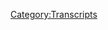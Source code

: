 {{DEFAULTSORT:
    #_TRANSCRIPT_0010S:InfoWars Roulette #1
}}{{DISPLAYTITLE:
    Transcript/InfoWars Roulette #1
}}{{Transcript
    | title         = [[InfoWars Roulette 1|InfoWars Roulette #1]]
    | caption       = [https://knowledgefight.libsyn.com/knowledge-fight-infowars-roulette-1 Listen to this episode on Libsyn]
    | episodeNumber = [[InfoWars Roulette 1|S001]]
    | length        = 00:52:32
}}

{{MessageBox
    | header     = Warning: Bot Generated Content
    | text       = This transcript was automatically generated by transcription software and likely contains many mistakes and misattributions. Please check the audio for definitive quotes, attribution, and context.
    | image      = N3yvass4myg91.webp
    | imagewidth = 50px
    | id         = warning
}}

{{TranscriptBlock
    | name      = Unknown Speaker
    | timestamp = 00:00:00.000
    | text      = Andy in Kansas, you're on the air. Thanks for holding
}}

{{TranscriptBlock
    | name      = Unknown Speaker
    | timestamp = 00:00:03.839
    | text      = Hello Alex, I'm a person color. I'm a huge fan. I love your work. I love you. Hey everybody welcome back to knowledge fight
}}

{{TranscriptBlock
    | name      = Unknown Speaker
    | timestamp = 00:00:09.900
    | text      = I'm Dan. I'm Jordan
}}

{{TranscriptBlock
    | name      = Unknown Speaker
    | timestamp = 00:00:12.060
    | text      = We are back for another new kind of episode here on the podcast
}}

{{TranscriptBlock
    | name      = Unknown Speaker
    | timestamp = 00:00:17.260
    | text      = We're recording a shorter episode maybe which is basically against our entire ethos. Yeah, we like to go long
}}

{{TranscriptBlock
    | name      = Unknown Speaker
    | timestamp = 00:00:24.940
    | text      = We like to go long as a yes on the last episode. Yeah, let's let's make that as long as possible
}}

{{TranscriptBlock
    | name      = Unknown Speaker
    | timestamp = 00:00:30.839
    | text      = Is the way to describe we like my god? Yeah, so today what we're gonna. Do is what I this
}}

{{TranscriptBlock
    | name      = Unknown Speaker
    | timestamp = 00:00:36.240
    | text      = Maybe this will be a new thing
}}

{{TranscriptBlock
    | name      = Unknown Speaker
    | timestamp = 00:00:38.320
    | text      = infowars roulette
}}

{{TranscriptBlock
    | name      = Unknown Speaker
    | timestamp = 00:00:41.880
    | text      = What we're gonna do is I have selected a
}}

{{TranscriptBlock
    | name      = Unknown Speaker
    | timestamp = 00:00:45.960
    | text      = under 10 minute video from infowars.com at random
}}

{{TranscriptBlock
    | name      = Unknown Speaker
    | timestamp = 00:00:51.079
    | text      = And we will listen to it
}}

{{TranscriptBlock
    | name      = Unknown Speaker
    | timestamp = 00:00:53.079
    | text      = And one of us will die at the end is basically this is a Russian roulette infowars video
}}

{{TranscriptBlock
    | name      = Unknown Speaker
    | timestamp = 00:00:59.640
    | text      = What straight-up real talk root beer talk makes me scared is I don't know if this is an Alex video
}}

{{TranscriptBlock
    | name      = Unknown Speaker
    | timestamp = 00:01:08.099
    | text      = This might be one of his subordinates, and this is our this is our great achievement
}}

{{TranscriptBlock
    | name      = Unknown Speaker
    | timestamp = 00:01:13.680
    | text      = Yeah, right here is we're gonna get into this no matter what so Jordan. Let me ask you this would you like me to?
}}

{{TranscriptBlock
    | name      = Unknown Speaker
    | timestamp = 00:01:20.239
    | text      = Play it straight through, or would you like it to pause in the middle um?
}}

{{TranscriptBlock
    | name      = Unknown Speaker
    | timestamp = 00:01:26.920
    | text      = If I say play it straight through I am going to yell at you halfway through to pause in the middle fair enough
}}

{{TranscriptBlock
    | name      = Unknown Speaker
    | timestamp = 00:01:33.799
    | text      = So let's let's play it by ear, and if it's David Knight. I'm gonna turn it off
}}

{{TranscriptBlock
    | name      = Unknown Speaker
    | timestamp = 00:01:39.680
    | text      = All right, all right. Let's fight this fight now. Let's fight this video is called tough talk leaks god damn it
}}

{{TranscriptBlock
    | name      = Unknown Speaker
    | timestamp = 00:01:47.239
    | text      = We're all gonna. I state attacks Trump
}}

{{TranscriptBlock
    | name      = Unknown Speaker
    | timestamp = 00:01:53.359
    | text      = Love it already
}}

{{TranscriptBlock
    | name      = Unknown Speaker
    | timestamp = 00:01:56.920
    | text      = That's the logo there, it's pretty cool
}}

{{TranscriptBlock
    | name      = Unknown Speaker
    | timestamp = 00:02:00.519
    | text      = Now they cut off the heads they drown people in steel cages
}}

{{TranscriptBlock
    | name      = Unknown Speaker
    | timestamp = 00:02:05.959
    | text      = Haven't seen this
}}

{{TranscriptBlock
    | name      = Unknown Speaker
    | timestamp = 00:02:08.280
    | text      = Haven't seen this nobody's seen this
}}

{{TranscriptBlock
    | name      = Unknown Speaker
    | timestamp = 00:02:10.439
    | text      = For many many years all nations have a moral obligation. I gotta pause it all that's
}}

{{TranscriptBlock
    | name      = Unknown Speaker
    | timestamp = 00:02:17.360
    | text      = That sounds like the opening crawl to dune right like that's what we're talking about right there
}}

{{TranscriptBlock
    | name      = Unknown Speaker
    | timestamp = 00:02:24.360
    | text      = But I also have to pause already just to be like when I was in college there was that Daniel Pearl video
}}

{{TranscriptBlock
    | name      = Unknown Speaker
    | timestamp = 00:02:29.719
    | text      = They're like my friends watched already already. This is a short version of our episodes
}}

{{TranscriptBlock
    | name      = Unknown Speaker
    | timestamp = 00:02:35.919
    | text      = This is gonna be six and a half hours
}}

{{TranscriptBlock
    | name      = Unknown Speaker
    | timestamp = 00:02:37.919
    | text      = Yes
}}

{{TranscriptBlock
    | name      = Unknown Speaker
    | timestamp = 00:02:41.080
    | text      = Please say no mm-hmm. Oh, thank God
}}

{{TranscriptBlock
    | name      = Unknown Speaker
    | timestamp = 00:02:43.439
    | text      = I did not either, but I I listened to my friends watching it in another room. That was a beheading video
}}

{{TranscriptBlock
    | name      = Unknown Speaker
    | timestamp = 00:02:50.439
    | text      = No
}}

{{TranscriptBlock
    | name      = Unknown Speaker
    | timestamp = 00:02:51.560
    | text      = They be rose Daniel Pearl they have those yeah
}}

{{TranscriptBlock
    | name      = Unknown Speaker
    | timestamp = 00:02:55.039
    | text      = Yeah, they have those videos now with Isis where they behead people, but I'm saying those existed 12 years ago
}}

{{TranscriptBlock
    | name      = Unknown Speaker
    | timestamp = 00:03:01.039
    | text      = So when when Trump is up on stage you're talking about like we haven't seen beheading since the middle age
}}

{{TranscriptBlock
    | name      = Unknown Speaker
    | timestamp = 00:03:07.680
    | text      = It's like no
}}

{{TranscriptBlock
    | name      = Unknown Speaker
    | timestamp = 00:03:09.919
    | text      = Have you seen like those old faces of death yes, yeah, yeah where I didn't watch those oh no
}}

{{TranscriptBlock
    | name      = Unknown Speaker
    | timestamp = 00:03:16.759
    | text      = Why why would you why would you but I'm aware of them, and I I am aware of them
}}

{{TranscriptBlock
    | name      = Unknown Speaker
    | timestamp = 00:03:21.520
    | text      = Yeah, they're horrifying. Yeah, just the existence of them. I shan't watch
}}

{{TranscriptBlock
    | name      = Unknown Speaker
    | timestamp = 00:03:26.960
    | text      = Grotesque stuff unless I accidentally watch it that is the 11th commandment right absolutely thou shan't said
}}

{{TranscriptBlock
    | name      = Unknown Speaker
    | timestamp = 00:03:34.759
    | text      = So Trump might have some more bullshit to say I bet he does
}}

{{TranscriptBlock
    | name      = Unknown Speaker
    | timestamp = 00:03:38.139
    | text      = Gay should to speak out against such violence all nations have a duty to work together to confront it and to confront it
}}

{{TranscriptBlock
    | name      = Unknown Speaker
    | timestamp = 00:03:46.020
    | text      = viciously if we have to
}}

{{TranscriptBlock
    | name      = Unknown Speaker
    | timestamp = 00:03:48.379
    | text      = So I want to express clearly today
}}

{{TranscriptBlock
    | name      = Unknown Speaker
    | timestamp = 00:03:51.580
    | text      = To the American people I want to express clearly that he breathes like Alex
}}

{{TranscriptBlock
    | name      = Unknown Speaker
    | timestamp = 00:03:56.860
    | text      = He breathes weird
}}

{{TranscriptBlock
    | name      = Unknown Speaker
    | timestamp = 00:03:58.860
    | text      = Why do the two of them breathe weird hey, I don't know. I think it's cuz bullshit only goes one way all right
}}

{{TranscriptBlock
    | name      = Unknown Speaker
    | timestamp = 00:04:06.259
    | text      = It only comes out administration will do everything in its power to defend and protect religious liberty in our land
}}

{{TranscriptBlock
    | name      = Unknown Speaker
    | timestamp = 00:04:13.819
    | text      = religious
}}

{{TranscriptBlock
    | name      = Unknown Speaker
    | timestamp = 00:04:14.900
    | text      = America must forever remain a tolerant society
}}

{{TranscriptBlock
    | name      = Unknown Speaker
    | timestamp = 00:04:17.779
    | text      = we're all face or respected and where all of our citizens can feel safe and
}}

{{TranscriptBlock
    | name      = Unknown Speaker
    | timestamp = 00:04:23.220
    | text      = And secure pause you have to feel safe and secure. I just want to let you know that
}}

{{TranscriptBlock
    | name      = Unknown Speaker
    | timestamp = 00:04:28.819
    | text      = I want to kill myself after listening to that and then being where we are in the world today. Yeah
}}

{{TranscriptBlock
    | name      = Unknown Speaker
    | timestamp = 00:04:34.860
    | text      = Can we all just murder ourselves right now totally if there was a suicide cult based on all the lies that Trump has said
}}

{{TranscriptBlock
    | name      = Unknown Speaker
    | timestamp = 00:04:42.060
    | text      = I'm the leader of that call there was that guy who tried to self-emilate and
}}

{{TranscriptBlock
    | name      = Unknown Speaker
    | timestamp = 00:04:46.500
    | text      = Like I when I when I read that on Twitter was like I get it I get it. Yeah, right cool cool cool
}}

{{TranscriptBlock
    | name      = Unknown Speaker
    | timestamp = 00:04:52.019
    | text      = Yeah, no you're not wrong. You're not wrong, bro. No, bro. You're on the right track
}}

{{TranscriptBlock
    | name      = Unknown Speaker
    | timestamp = 00:04:57.579
    | text      = Look, I'm not jumping onto that self-emilate train, but you know what you're doing. There was a time in my life
}}

{{TranscriptBlock
    | name      = Unknown Speaker
    | timestamp = 00:05:05.339
    | text      = Like I I still might get there at some point, but I have a holy war against
}}

{{TranscriptBlock
    | name      = Unknown Speaker
    | timestamp = 00:05:12.740
    | text      = If I didn't have a sense I got this I got a larger I got a larger war to fight yeah
}}

{{TranscriptBlock
    | name      = Unknown Speaker
    | timestamp = 00:05:18.060
    | text      = It's a knowledge. I've got an info war to fight. It's a knowledge fight. Yeah
}}

{{TranscriptBlock
    | name      = Unknown Speaker
    | timestamp = 00:05:23.860
    | text      = In recent days we have begun to take necessary action
}}

{{TranscriptBlock
    | name      = Unknown Speaker
    | timestamp = 00:05:28.819
    | text      = To achieve that goal god. I hate him so much gotta be a reference to him so much
}}

{{TranscriptBlock
    | name      = Unknown Speaker
    | timestamp = 00:05:33.819
    | text      = Yeah, it has to be Yemen that went well. I hate him so much that went well
}}

{{TranscriptBlock
    | name      = Unknown Speaker
    | timestamp = 00:05:38.879
    | text      = He's such a garbage piece of it. How do you dude Yemen raid?
}}

{{TranscriptBlock
    | name      = Unknown Speaker
    | timestamp = 00:05:44.379
    | text      = Was boss do you remember? Do you remember those pictures of whenever Osama was killed this episode is gonna be three hours long
}}

{{TranscriptBlock
    | name      = Unknown Speaker
    | timestamp = 00:05:51.740
    | text      = It's gonna be three hours long
}}

{{TranscriptBlock
    | name      = Unknown Speaker
    | timestamp = 00:05:54.420
    | text      = No, we're not even two and a half seconds into this fucking clip
}}

{{TranscriptBlock
    | name      = Unknown Speaker
    | timestamp = 00:05:59.899
    | text      = Are we into our short okay, do you remember the the pictures of the Osama red where they have
}}

{{TranscriptBlock
    | name      = Unknown Speaker
    | timestamp = 00:06:06.980
    | text      = Obama they have Hillary they have this everybody in the in the war room yeah
}}

{{TranscriptBlock
    | name      = Unknown Speaker
    | timestamp = 00:06:12.180
    | text      = Yeah, staring intently at that video. Yeah, what's gonna happen mm-hmm all of the reports of the Yemen raid were?
}}

{{TranscriptBlock
    | name      = Unknown Speaker
    | timestamp = 00:06:19.779
    | text      = Trump going yeah, I'm not a big fan of intelligence briefings, and then everything going to shit
}}

{{TranscriptBlock
    | name      = Unknown Speaker
    | timestamp = 00:06:26.980
    | text      = I mean what could he have done in that room really?
}}

{{TranscriptBlock
    | name      = Unknown Speaker
    | timestamp = 00:06:31.180
    | text      = At least pretended to be a fucking no, but as someone as someone who's very convinced of his incompetence
}}

{{TranscriptBlock
    | name      = Unknown Speaker
    | timestamp = 00:06:38.300
    | text      = He probably would have only screwed it up more. That is a good point. That's a good point
}}

{{TranscriptBlock
    | name      = Unknown Speaker
    | timestamp = 00:06:43.379
    | text      = What what if we put him into a?
}}

{{TranscriptBlock
    | name      = Unknown Speaker
    | timestamp = 00:06:47.100
    | text      = Tiny little bubble-wrapped room, okay, just perfectly like you know how happy you feel when you crunch bubble wrap sure sure sure
}}

{{TranscriptBlock
    | name      = Unknown Speaker
    | timestamp = 00:06:54.740
    | text      = Let's give him a room
}}

{{TranscriptBlock
    | name      = Unknown Speaker
    | timestamp = 00:06:56.019
    | text      = Just full of bubble wrap and then whenever he comes out of it six years from now one corner of the room
}}

{{TranscriptBlock
    | name      = Unknown Speaker
    | timestamp = 00:07:01.980
    | text      = He's no longer be pretty snow like present one one corner bubble wrap. Okay one corner taffy one
}}

{{TranscriptBlock
    | name      = Unknown Speaker
    | timestamp = 00:07:09.939
    | text      = Corner
}}

{{TranscriptBlock
    | name      = Unknown Speaker
    | timestamp = 00:07:11.339
    | text      = One corner a laptop one corners one corner snozzberries do will they taste like?
}}

{{TranscriptBlock
    | name      = Unknown Speaker
    | timestamp = 00:07:19.459
    | text      = Corner a laptop that has only point-and-click games
}}

{{TranscriptBlock
    | name      = Unknown Speaker
    | timestamp = 00:07:25.180
    | text      = Just just like whoa if if somebody
}}

{{TranscriptBlock
    | name      = Unknown Speaker
    | timestamp = 00:07:28.819
    | text      = Explained to him that we don't know where Carmen Sandiego is
}}

{{TranscriptBlock
    | name      = Unknown Speaker
    | timestamp = 00:07:33.980
    | text      = His entire presidency would be about five
}}

{{TranscriptBlock
    | name      = Unknown Speaker
    | timestamp = 00:07:37.660
    | text      = Yeah, it's corner of the room is just a rockapella
}}

{{TranscriptBlock
    | name      = Unknown Speaker
    | timestamp = 00:07:42.579
    | text      = Rockapella
}}

{{TranscriptBlock
    | name      = Unknown Speaker
    | timestamp = 00:07:47.620
    | text      = All right, we're on our three of our short version two episodes we have not even
}}

{{TranscriptBlock
    | name      = Unknown Speaker
    | timestamp = 00:07:53.899
    | text      = Let's go. Let's go
}}

{{TranscriptBlock
    | name      = Unknown Speaker
    | timestamp = 00:07:55.899
    | text      = Bonded all right here. We go who it's gonna be
}}

{{TranscriptBlock
    | name      = Unknown Speaker
    | timestamp = 00:08:03.339
    | text      = Okay, and he also and we're not gonna play the clip of that son god damn it. It's David
}}

{{TranscriptBlock
    | name      = Unknown Speaker
    | timestamp = 00:08:09.819
    | text      = Do you want to hear some David Knight?
}}

{{TranscriptBlock
    | name      = Unknown Speaker
    | timestamp = 00:08:11.300
    | text      = Let's let's finally get into it so before we go any further. I hate this guy. You know David Knight so well
}}

{{TranscriptBlock
    | name      = Unknown Speaker
    | timestamp = 00:08:17.899
    | text      = He's so boring to me David Knight is non-existent. I've never heard David Knight speak before here's what he looks like all right
}}

{{TranscriptBlock
    | name      = Unknown Speaker
    | timestamp = 00:08:24.759
    | text      = I'm looking at David Knight, and I hope he gets hit by a truck so that is a Santa beard. Yeah, let's ride this out
}}

{{TranscriptBlock
    | name      = Unknown Speaker
    | timestamp = 00:08:32.500
    | text      = Imagine listeners if there was a guy who quintessentially looked like a guy you wanted to get hit by a truck you all have phones
}}

{{TranscriptBlock
    | name      = Unknown Speaker
    | timestamp = 00:08:39.659
    | text      = Just google David Knight info. Yeah, it's in the white papers. They don't even hide it. It's in your white phone
}}

{{TranscriptBlock
    | name      = Unknown Speaker
    | timestamp = 00:08:47.779
    | text      = All right here. We go David Knight David Knight
}}

{{TranscriptBlock
    | name      = Unknown Speaker
    | timestamp = 00:08:51.059
    | text      = I'm just gonna tell you he said don't worry about all about talk about the tough phone calls
}}

{{TranscriptBlock
    | name      = Unknown Speaker
    | timestamp = 00:08:56.179
    | text      = It's time we got tough, and we're going to take care of this so he talks about that he talks about
}}

{{TranscriptBlock
    | name      = Unknown Speaker
    | timestamp = 00:09:02.179
    | text      = what you just heard in terms of the
}}

{{TranscriptBlock
    | name      = Unknown Speaker
    | timestamp = 00:09:05.259
    | text      = Persecution that we see the violence that we see that we have to confront he understands that that is his duty
}}

{{TranscriptBlock
    | name      = Unknown Speaker
    | timestamp = 00:09:10.659
    | text      = To protect us as citizens
}}

{{TranscriptBlock
    | name      = Unknown Speaker
    | timestamp = 00:09:13.539
    | text      = You're being really unfair. I'm sorry what what I'm sorry. I didn't understand is he still talking. He is super boring
}}

{{TranscriptBlock
    | name      = Unknown Speaker
    | timestamp = 00:09:20.220
    | text      = He is the most boring human being I've ever heard my love Alex
}}

{{TranscriptBlock
    | name      = Unknown Speaker
    | timestamp = 00:09:23.980
    | text      = How is it that Alex is on the same network as this the most boring human being there's ever been I love the idea that?
}}

{{TranscriptBlock
    | name      = Unknown Speaker
    | timestamp = 00:09:30.159
    | text      = Our mini episodes will just be like little glimpses into these other people
}}

{{TranscriptBlock
    | name      = Unknown Speaker
    | timestamp = 00:09:37.460
    | text      = Listen that is so boring David Knight came up with dirty dossier. Give him a little bit of leeway
}}

{{TranscriptBlock
    | name      = Unknown Speaker
    | timestamp = 00:09:44.139
    | text      = All right all right give him start that start the clip up again. I will try to stay awake
}}

{{TranscriptBlock
    | name      = Unknown Speaker
    | timestamp = 00:09:48.960
    | text      = I don't know don't you dare. I will murder you that is the duty of the American government
}}

{{TranscriptBlock
    | name      = Unknown Speaker
    | timestamp = 00:09:54.399
    | text      = and then he talks about shutting down the suppression of
}}

{{TranscriptBlock
    | name      = Unknown Speaker
    | timestamp = 00:09:58.559
    | text      = Free speech of political speech and yet what does the media focus on the media focuses on his opening joke to the audience?
}}

{{TranscriptBlock
    | name      = Unknown Speaker
    | timestamp = 00:10:06.799
    | text      = Headlines Trump opens national prayer breakfast with talk about TV ratings Trump noted
}}

{{TranscriptBlock
    | name      = Unknown Speaker
    | timestamp = 00:10:11.399
    | text      = And this is the hill Trump noted his tremendous success as star reality shows apprentice and so how many views is this?
}}

{{TranscriptBlock
    | name      = Unknown Speaker
    | timestamp = 00:10:18.080
    | text      = particular instance have
}}

{{TranscriptBlock
    | name      = Unknown Speaker
    | timestamp = 00:10:20.799
    | text      = This video has thirty four thousand six hundred twenty two views at press time
}}

{{TranscriptBlock
    | name      = Unknown Speaker
    | timestamp = 00:10:26.759
    | text      = 34,000 right now his now when Alex Jones pulls his cult leader
}}

{{TranscriptBlock
    | name      = Unknown Speaker
    | timestamp = 00:10:32.200
    | text      = Nonsense talk uh-huh millions of views
}}

{{TranscriptBlock
    | name      = Unknown Speaker
    | timestamp = 00:10:35.559
    | text      = Well, not maybe not maybe but at least hundreds of thousands of views right yeah way more than this
}}

{{TranscriptBlock
    | name      = Unknown Speaker
    | timestamp = 00:10:40.519
    | text      = This is David Knight. This dude is
}}

{{TranscriptBlock
    | name      = Unknown Speaker
    | timestamp = 00:10:43.720
    | text      = amazingly boring he's
}}

{{TranscriptBlock
    | name      = Unknown Speaker
    | timestamp = 00:10:45.720
    | text      = Spectacularly this is came on dirty dossier. I know, but this is unconscionable
}}

{{TranscriptBlock
    | name      = Unknown Speaker
    | timestamp = 00:10:51.320
    | text      = I am listening to him talk wondering why any of us exist at all and now this goes
}}

{{TranscriptBlock
    | name      = Unknown Speaker
    | timestamp = 00:10:57.720
    | text      = This is how a lot you on the past episodes when I was so mad that yeah
}}

{{TranscriptBlock
    | name      = Unknown Speaker
    | timestamp = 00:11:02.080
    | text      = Yeah, how long is he been talking for I don't know it seems like a year. It seems like a year
}}

{{TranscriptBlock
    | name      = Unknown Speaker
    | timestamp = 00:11:08.120
    | text      = This is the most boring human being ever his his job is to be
}}

{{TranscriptBlock
    | name      = Unknown Speaker
    | timestamp = 00:11:13.200
    | text      = a
}}

{{TranscriptBlock
    | name      = Unknown Speaker
    | timestamp = 00:11:15.559
    | text      = All right, I'm I'm too I'm using boredom
}}

{{TranscriptBlock
    | name      = Unknown Speaker
    | timestamp = 00:11:19.000
    | text      = Or his boringness serves a purpose though all right his drool is in stark contrast to Alex's
}}

{{TranscriptBlock
    | name      = Unknown Speaker
    | timestamp = 00:11:27.080
    | text      = Phrenetic insane pace yeah, but balance each other out is sort of all
}}

{{TranscriptBlock
    | name      = Unknown Speaker
    | timestamp = 00:11:32.360
    | text      = Statesmen we've all fallen in love with Alex Jones's insanity sure David Knight is
}}

{{TranscriptBlock
    | name      = Unknown Speaker
    | timestamp = 00:11:39.320
    | text      = the
}}

{{TranscriptBlock
    | name      = Unknown Speaker
    | timestamp = 00:11:40.440
    | text      = like I'm trying to I'm trying to find a corollary like the only thing I can think of is a
}}

{{TranscriptBlock
    | name      = Unknown Speaker
    | timestamp = 00:11:48.840
    | text      = like
}}

{{TranscriptBlock
    | name      = Unknown Speaker
    | timestamp = 00:11:50.559
    | text      = Okay, not a Jane Austen novel. I'm listening, but the reviewer of a Jane Austen novel
}}

{{TranscriptBlock
    | name      = Unknown Speaker
    | timestamp = 00:11:58.919
    | text      = Who works at a like really low-level college?
}}

{{TranscriptBlock
    | name      = Unknown Speaker
    | timestamp = 00:12:03.080
    | text      = I really feel like the English professor at like at like Eastern, Illinois
}}

{{TranscriptBlock
    | name      = Unknown Speaker
    | timestamp = 00:12:08.519
    | text      = University who's like I got a grind to pick with Jane Austen
}}

{{TranscriptBlock
    | name      = Unknown Speaker
    | timestamp = 00:12:19.320
    | text      = The reviewer is more insane than the writer
}}

{{TranscriptBlock
    | name      = Unknown Speaker
    | timestamp = 00:12:23.080
    | text      = The reviewer is Alex
}}

{{TranscriptBlock
    | name      = Unknown Speaker
    | timestamp = 00:12:29.039
    | text      = I'm saying that even Jane Austen isn't as boring as Dane Dane David Knight. It's not worth knowing his name
}}

{{TranscriptBlock
    | name      = Unknown Speaker
    | timestamp = 00:12:36.120
    | text      = It's not worth knowing his name. Let's see how let's say anything interesting if he doesn't say dirty dossier
}}

{{TranscriptBlock
    | name      = Unknown Speaker
    | timestamp = 00:12:42.799
    | text      = I'm gonna be pissed off
}}

{{TranscriptBlock
    | name      = Unknown Speaker
    | timestamp = 00:12:46.000
    | text      = Liberty apprentice as well before you pause real quick ratings since he left
}}

{{TranscriptBlock
    | name      = Unknown Speaker
    | timestamp = 00:12:51.120
    | text      = This is just this this is now like these episodes are now already our
}}

{{TranscriptBlock
    | name      = Unknown Speaker
    | timestamp = 00:12:56.879
    | text      = Excuse to just be filled with bile and rage towards some random asshole. He's not random to me though
}}

{{TranscriptBlock
    | name      = Unknown Speaker
    | timestamp = 00:13:03.759
    | text      = No, my friend you to you my friend. He's an old
}}

{{TranscriptBlock
    | name      = Unknown Speaker
    | timestamp = 00:13:08.519
    | text      = He's he's a member of your yeah. Yeah. No, I know him. Well, I understand. Oh
}}

{{TranscriptBlock
    | name      = Unknown Speaker
    | timestamp = 00:13:16.440
    | text      = Night I knew thee well
}}

{{TranscriptBlock
    | name      = Unknown Speaker
    | timestamp = 00:13:19.840
    | text      = This guy's an asshole though, let's see
}}

{{TranscriptBlock
    | name      = Unknown Speaker
    | timestamp = 00:13:22.360
    | text      = This is what he had to say said we know how that turned out the ratings went right down the tubes
}}

{{TranscriptBlock
    | name      = Unknown Speaker
    | timestamp = 00:13:26.799
    | text      = It's been a total disaster
}}

{{TranscriptBlock
    | name      = Unknown Speaker
    | timestamp = 00:13:27.919
    | text      = He's restarted with Arnold Schwarzenegger hosting and I want to just pray for Arnold if we can pray for those ratings
}}

{{TranscriptBlock
    | name      = Unknown Speaker
    | timestamp = 00:13:35.559
    | text      = Prayer breakfast. It's like, you know pray for it was a dig at Arnold Schwarzenegger because Arnold Schwarzenegger
}}

{{TranscriptBlock
    | name      = Unknown Speaker
    | timestamp = 00:13:41.080
    | text      = Took a lot of digs at Donald Trump and then took over his show
}}

{{TranscriptBlock
    | name      = Unknown Speaker
    | timestamp = 00:13:44.039
    | text      = So, you know, he just throws us out there as a joke, but that's the only thing out of this
}}

{{TranscriptBlock
    | name      = Unknown Speaker
    | timestamp = 00:13:50.559
    | text      = Significant speech that he gave the only thing that the media wants to talk about
}}

{{TranscriptBlock
    | name      = Unknown Speaker
    | timestamp = 00:13:54.000
    | text      = And of course when he talks about the tough talk, don't worry about the tough talk in the last couple of days
}}

{{TranscriptBlock
    | name      = Unknown Speaker
    | timestamp = 00:13:59.679
    | text      = we've had a couple of
}}

{{TranscriptBlock
    | name      = Unknown Speaker
    | timestamp = 00:14:01.720
    | text      = This oh my god. He's so boring. So boring this whole time too. He has not made eye contact with the camera. He's just
}}

{{TranscriptBlock
    | name      = Unknown Speaker
    | timestamp = 00:14:09.519
    | text      = Looking down at papers, of course not
}}

{{TranscriptBlock
    | name      = Unknown Speaker
    | timestamp = 00:14:13.039
    | text      = If you looked into a dot into his eyes
}}

{{TranscriptBlock
    | name      = Unknown Speaker
    | timestamp = 00:14:15.559
    | text      = You would see the empty automaton that exists in between them. You just see dirty dossier
}}

{{TranscriptBlock
    | name      = Unknown Speaker
    | timestamp = 00:14:21.419
    | text      = if
}}

{{TranscriptBlock
    | name      = Unknown Speaker
    | timestamp = 00:14:23.860
    | text      = Like do you remember Men in Black? Do you remember watching that movie? I saw it
}}

{{TranscriptBlock
    | name      = Unknown Speaker
    | timestamp = 00:14:28.779
    | text      = But then there was like this bright flashing light. Yeah
}}

{{TranscriptBlock
    | name      = Unknown Speaker
    | timestamp = 00:14:35.059
    | text      = You remember how there were those
}}

{{TranscriptBlock
    | name      = Unknown Speaker
    | timestamp = 00:14:37.340
    | text      = Aliens that like they they cut the head open and then there's that little alien driving the the human person. Mm-hmm
}}

{{TranscriptBlock
    | name      = Unknown Speaker
    | timestamp = 00:14:44.299
    | text      = That's what David Knight seems like to me. Yeah, there's a tiny little alien inside of his head
}}

{{TranscriptBlock
    | name      = Unknown Speaker
    | timestamp = 00:14:49.200
    | text      = driving a David Knight bot I
}}

{{TranscriptBlock
    | name      = Unknown Speaker
    | timestamp = 00:14:53.399
    | text      = Don't think you're totally wrong. Yeah, so I just searched on Twitter for like
}}

{{TranscriptBlock
    | name      = Unknown Speaker
    | timestamp = 00:14:58.960
    | text      = responses to
}}

{{TranscriptBlock
    | name      = Unknown Speaker
    | timestamp = 00:15:01.120
    | text      = the
}}

{{TranscriptBlock
    | name      = Unknown Speaker
    | timestamp = 00:15:03.519
    | text      = Trump's prayer breakfast speech also, I wish I hadn't looked for it because the yeah
}}

{{TranscriptBlock
    | name      = Unknown Speaker
    | timestamp = 00:15:08.240
    | text      = No, that was a terrible idea. The only thing that came up was Arnold Schwarzenegger took a video reply like nope. All right
}}

{{TranscriptBlock
    | name      = Unknown Speaker
    | timestamp = 00:15:14.879
    | text      = Nope, nope. No don't care what he thinks about his ratings. Also do what world do we live in now?
}}

{{TranscriptBlock
    | name      = Unknown Speaker
    | timestamp = 00:15:21.320
    | text      = It has anybody considered that it's nuts. Do we wake up every morning going like wait, really?
}}

{{TranscriptBlock
    | name      = Unknown Speaker
    | timestamp = 00:15:27.080
    | text      = yeah, so what he's talking about though too is this tough talk is
}}

{{TranscriptBlock
    | name      = Unknown Speaker
    | timestamp = 00:15:31.480
    | text      = calls with foreign leaders
}}

{{TranscriptBlock
    | name      = Unknown Speaker
    | timestamp = 00:15:33.840
    | text      = like Australia's leader
}}

{{TranscriptBlock
    | name      = Unknown Speaker
    | timestamp = 00:15:36.919
    | text      = Would be hung up. All right, so we've got that's what he's talking about with tough
}}

{{TranscriptBlock
    | name      = Unknown Speaker
    | timestamp = 00:15:41.720
    | text      = All right. First off. We have a national prayer breakfast, which
}}

{{TranscriptBlock
    | name      = Unknown Speaker
    | timestamp = 00:15:46.799
    | text      = I'm not cool with it's also not what it is. Not cool with that. It's also not what it is
}}

{{TranscriptBlock
    | name      = Unknown Speaker
    | timestamp = 00:15:52.120
    | text      = It's not what that is. You you hear national prayer breakfast and you just assume everyone's eating eggs
}}

{{TranscriptBlock
    | name      = Unknown Speaker
    | timestamp = 00:15:58.960
    | text      = Maybe like hey, let's do the whole Jesus. Yeah. Yeah. Hey shut it. That's not what it we're gonna eat some pancakes
}}

{{TranscriptBlock
    | name      = Unknown Speaker
    | timestamp = 00:16:06.559
    | text      = It's a shut it. We're gonna eat some pain. It's a weirdo group right of largely conservatives. Yeah
}}

{{TranscriptBlock
    | name      = Unknown Speaker
    | timestamp = 00:16:13.080
    | text      = Yeah, yeah, there was like there all of our presidents do it. They've done it for a long time
}}

{{TranscriptBlock
    | name      = Unknown Speaker
    | timestamp = 00:16:17.519
    | text      = Yeah, but there was also at this one. It was like a member of Russia's
}}

{{TranscriptBlock
    | name      = Unknown Speaker
    | timestamp = 00:16:22.200
    | text      = Like Putin's party was there. Well, everybody got to pray
}}

{{TranscriptBlock
    | name      = Unknown Speaker
    | timestamp = 00:16:26.200
    | text      = Yeah
}}

{{TranscriptBlock
    | name      = Unknown Speaker
    | timestamp = 00:16:27.759
    | text      = It's it's time to pray
}}

{{TranscriptBlock
    | name      = Unknown Speaker
    | timestamp = 00:16:29.720
    | text      = No, so so we got this we got this precedent set where all of the presidents go to this dumb breakfast
}}

{{TranscriptBlock
    | name      = Unknown Speaker
    | timestamp = 00:16:36.919
    | text      = I have to where they pretend to give a shit and and look
}}

{{TranscriptBlock
    | name      = Unknown Speaker
    | timestamp = 00:16:41.360
    | text      = do I do I think that Obama believes in religion the way that
}}

{{TranscriptBlock
    | name      = Unknown Speaker
    | timestamp = 00:16:46.120
    | text      = Christians believe in the way that conservative Christians believe in it
}}

{{TranscriptBlock
    | name      = Unknown Speaker
    | timestamp = 00:16:49.759
    | text      = No, of course not cuz if you did you're fucking a lunatic, but you also believe that he right is a Christian. Yeah
}}

{{TranscriptBlock
    | name      = Unknown Speaker
    | timestamp = 00:16:57.340
    | text      = Yeah, uh
}}

{{TranscriptBlock
    | name      = Unknown Speaker
    | timestamp = 00:16:59.100
    | text      = George George W. No same thing. He doesn't give a shit about you. I
}}

{{TranscriptBlock
    | name      = Unknown Speaker
    | timestamp = 00:17:04.000
    | text      = Keep on going back all of them. However have still gone to that dumb prayer breakfast. Yes, all of them have
}}

{{TranscriptBlock
    | name      = Unknown Speaker
    | timestamp = 00:17:11.740
    | text      = Pretended at the very least to give a shit about decorum. Yes
}}

{{TranscriptBlock
    | name      = Unknown Speaker
    | timestamp = 00:17:17.500
    | text      = Trump
}}

{{TranscriptBlock
    | name      = Unknown Speaker
    | timestamp = 00:17:19.500
    | text      = Went on stage and
}}

{{TranscriptBlock
    | name      = Unknown Speaker
    | timestamp = 00:17:22.019
    | text      = made fun of
}}

{{TranscriptBlock
    | name      = Unknown Speaker
    | timestamp = 00:17:24.019
    | text      = Of Arnold Schwarzenegger's ratings. My ratings are great
}}

{{TranscriptBlock
    | name      = Unknown Speaker
    | timestamp = 00:17:28.420
    | text      = His are bad
}}

{{TranscriptBlock
    | name      = Unknown Speaker
    | timestamp = 00:17:30.500
    | text      = That is one
}}

{{TranscriptBlock
    | name      = Unknown Speaker
    | timestamp = 00:17:33.940
    | text      = Hilarious I 100%
}}

{{TranscriptBlock
    | name      = Unknown Speaker
    | timestamp = 00:17:36.339
    | text      = Like it wasn't I 100% support a president doing that
}}

{{TranscriptBlock
    | name      = Unknown Speaker
    | timestamp = 00:17:40.619
    | text      = It was real if it weren't for those if it weren't for the rest of all the shit that he's doing
}}

{{TranscriptBlock
    | name      = Unknown Speaker
    | timestamp = 00:17:45.099
    | text      = Yeah, that's the funniest fucking thing any president has ever done in history
}}

{{TranscriptBlock
    | name      = Unknown Speaker
    | timestamp = 00:17:48.539
    | text      = Well, like hilarious one of the things that I'm having to wrestle with more and more lately is how much it sucks
}}

{{TranscriptBlock
    | name      = Unknown Speaker
    | timestamp = 00:17:56.619
    | text      = When shit is petty in the real world
}}

{{TranscriptBlock
    | name      = Unknown Speaker
    | timestamp = 00:17:59.420
    | text      = How funny it is in concert right like the concept of pettiness is that area so hilarious
}}

{{TranscriptBlock
    | name      = Unknown Speaker
    | timestamp = 00:18:05.720
    | text      = It's so funny. It's it when it when it has other things attached to it. Yes, so scary
}}

{{TranscriptBlock
    | name      = Unknown Speaker
    | timestamp = 00:18:12.019
    | text      = Imagine if we lived in the real world where Obama is doing all of the other normal stuff that he does
}}

{{TranscriptBlock
    | name      = Unknown Speaker
    | timestamp = 00:18:18.220
    | text      = And then just one day he just shows up that at the National Prayer Breakfast and it's just a dick
}}

{{TranscriptBlock
    | name      = Unknown Speaker
    | timestamp = 00:18:23.819
    | text      = That's so fucking funny. Yeah, that's so funny
}}

{{TranscriptBlock
    | name      = Unknown Speaker
    | timestamp = 00:18:27.579
    | text      = but instead it's Trump like no immigrants can be all lit on fire, but also
}}

{{TranscriptBlock
    | name      = Unknown Speaker
    | timestamp = 00:18:33.500
    | text      = Hilarious like it's so funny in order for this analogy to make sense
}}

{{TranscriptBlock
    | name      = Unknown Speaker
    | timestamp = 00:18:38.059
    | text      = Like let's say Obama put out a single before
}}

{{TranscriptBlock
    | name      = Unknown Speaker
    | timestamp = 00:18:41.920
    | text      = Before he was president, right? Okay, and then some guy that he went to junior high with put out a single while he was president
}}

{{TranscriptBlock
    | name      = Unknown Speaker
    | timestamp = 00:18:49.960
    | text      = The dream right and so he goes to the prayer breakfast. He's like look
}}

{{TranscriptBlock
    | name      = Unknown Speaker
    | timestamp = 00:18:54.839
    | text      = Listen, I know the dreams got a great great song
}}

{{TranscriptBlock
    | name      = Unknown Speaker
    | timestamp = 00:18:59.880
    | text      = It's better
}}

{{TranscriptBlock
    | name      = Unknown Speaker
    | timestamp = 00:19:01.480
    | text      = Hilarious so petty it's hilarious funny, but yeah never exist in the real world except now
}}

{{TranscriptBlock
    | name      = Unknown Speaker
    | timestamp = 00:19:07.720
    | text      = This is the world we live in. Yeah. Yeah. Anyway, here's more boring-ass David, right? How many hours are we into this?
}}

{{TranscriptBlock
    | name      = Unknown Speaker
    | timestamp = 00:19:13.839
    | text      = I think that's the bigger story more so than what came out of these quotes whether or not they're true now
}}

{{TranscriptBlock
    | name      = Unknown Speaker
    | timestamp = 00:19:20.119
    | text      = Of course, the Mexican government has denied what was leaked to the Associated Press
}}

{{TranscriptBlock
    | name      = Unknown Speaker
    | timestamp = 00:19:26.559
    | text      = Mexican government slammed the claim as a downright lie who fucking talks like him Donald Trump said he might send troops to
}}

{{TranscriptBlock
    | name      = Unknown Speaker
    | timestamp = 00:19:34.279
    | text      = Mexico if they don't take care of this in accent, it's an affectation for sure
}}

{{TranscriptBlock
    | name      = Unknown Speaker
    | timestamp = 00:19:40.640
    | text      = Donald Trump might send troops to Mexico like who the fuck talks like that
}}

{{TranscriptBlock
    | name      = Unknown Speaker
    | timestamp = 00:19:46.440
    | text      = Is there a regional accent there that I'm not picking up on? No, no, no, no, no, it sounds like an insane person
}}

{{TranscriptBlock
    | name      = Unknown Speaker
    | timestamp = 00:19:51.440
    | text      = Oh, it's smug. It sounds smug. It's very smart. It sounds like such a it sounds like
}}

{{TranscriptBlock
    | name      = Unknown Speaker
    | timestamp = 00:19:58.279
    | text      = It sounds like Madonna coming back from
}}

{{TranscriptBlock
    | name      = Unknown Speaker
    | timestamp = 00:20:00.680
    | text      = Britain after being married to Guy Ritchie
}}

{{TranscriptBlock
    | name      = Unknown Speaker
    | timestamp = 00:20:03.640
    | text      = Well, you know how I was telling you a couple episodes back whenever Alex is kind of weird. He tugs on his ear
}}

{{TranscriptBlock
    | name      = Unknown Speaker
    | timestamp = 00:20:09.759
    | text      = Yeah, well, but there's that tell yeah, whatever David Knight lies
}}

{{TranscriptBlock
    | name      = Unknown Speaker
    | timestamp = 00:20:14.799
    | text      = His he just speaks
}}

{{TranscriptBlock
    | name      = Unknown Speaker
    | timestamp = 00:20:17.599
    | text      = His smugness picks up a little bit and then he laughs. It's like he he's one of these like
}}

{{TranscriptBlock
    | name      = Unknown Speaker
    | timestamp = 00:20:24.720
    | text      = Do you remember when you play like bad video games
}}

{{TranscriptBlock
    | name      = Unknown Speaker
    | timestamp = 00:20:27.200
    | text      = Like when you sure like Megaman the early Megaman games
}}

{{TranscriptBlock
    | name      = Unknown Speaker
    | timestamp = 00:20:32.039
    | text      = Are you saying the Megaman big video games are bad not all of them
}}

{{TranscriptBlock
    | name      = Unknown Speaker
    | timestamp = 00:20:35.400
    | text      = But some of them make a man to is a fucking great man to like wood, man. The pattern is super easy
}}

{{TranscriptBlock
    | name      = Unknown Speaker
    | timestamp = 00:20:40.759
    | text      = Yeah, like a bubble man. Yeah, so easy the robot masters and to like
}}

{{TranscriptBlock
    | name      = Unknown Speaker
    | timestamp = 00:20:46.880
    | text      = Dr. Wylie. Yeah, dr. Wylie. Dr. Wylie that piece of shit. It was super easy, but like
}}

{{TranscriptBlock
    | name      = Unknown Speaker
    | timestamp = 00:20:52.519
    | text      = You see the patterns pretty quickly. Yeah with the first time we played Megaman 2 probably not
}}

{{TranscriptBlock
    | name      = Unknown Speaker
    | timestamp = 00:20:58.920
    | text      = No, it was the hardest game in the history
}}

{{TranscriptBlock
    | name      = Unknown Speaker
    | timestamp = 00:21:01.319
    | text      = Yeah, but once you got to Megaman 7 and then you went back to Megaman 2 you're like, oh I get right
}}

{{TranscriptBlock
    | name      = Unknown Speaker
    | timestamp = 00:21:07.079
    | text      = I get it. But then you go to Megaman X and they add all those little metaphor is going too far
}}

{{TranscriptBlock
    | name      = Unknown Speaker
    | timestamp = 00:21:12.200
    | text      = Are we going too far with this? It's I'm sorry. I just want to avoid it listening to David Knight any further my
}}

{{TranscriptBlock
    | name      = Unknown Speaker
    | timestamp = 00:21:19.119
    | text      = Metaphor is that David Knight is the first boss in
}}

{{TranscriptBlock
    | name      = Unknown Speaker
    | timestamp = 00:21:25.279
    | text      = Megaman, okay. His pattern is so fucking easy to recognize right? We all just move on. Yeah, gotcha
}}

{{TranscriptBlock
    | name      = Unknown Speaker
    | timestamp = 00:21:31.759
    | text      = He doesn't have the shuckin jive of a Evan Alex Jones Alex keeps you on your toes a little bit
}}

{{TranscriptBlock
    | name      = Unknown Speaker
    | timestamp = 00:21:37.799
    | text      = He does and keeps you entertained. I have a man says wacky bullshit. We have we have listened to
}}

{{TranscriptBlock
    | name      = Unknown Speaker
    | timestamp = 00:21:45.640
    | text      = Maybe
}}

{{TranscriptBlock
    | name      = Unknown Speaker
    | timestamp = 00:21:47.160
    | text      = One minute forty five seconds three minutes including that including the Trump quote. Yeah
}}

{{TranscriptBlock
    | name      = Unknown Speaker
    | timestamp = 00:21:54.359
    | text      = I have spawned two I have immediately
}}

{{TranscriptBlock
    | name      = Unknown Speaker
    | timestamp = 00:21:57.319
    | text      = Developed way more of a respect for Alex Jones than I could ever have imagined literally nothing to respond David
}}

{{TranscriptBlock
    | name      = Unknown Speaker
    | timestamp = 00:22:03.259
    | text      = I think is so bored is the most boring human being in the history of the world go dirty dossier dirty dossier
}}

{{TranscriptBlock
    | name      = Unknown Speaker
    | timestamp = 00:22:10.400
    | text      = What he has reported to have said what the AP reported that he said was you have a bunch of bad hombres down there
}}

{{TranscriptBlock
    | name      = Unknown Speaker
    | timestamp = 00:22:16.019
    | text      = You aren't doing that. I think your military is scared. Our military isn't so I just might send them down to take care of it
}}

{{TranscriptBlock
    | name      = Unknown Speaker
    | timestamp = 00:22:23.279
    | text      = He's kind of the NPR of info war. He is the that's exactly the broadcasting style. I just heard
}}

{{TranscriptBlock
    | name      = Unknown Speaker
    | timestamp = 00:22:30.079
    | text      = Yeah, you're right is the crazy wing bat NPR. Yeah
}}

{{TranscriptBlock
    | name      = Unknown Speaker
    | timestamp = 00:22:35.400
    | text      = He's there to loop in the like really old people who think Alex yells too much
}}

{{TranscriptBlock
    | name      = Unknown Speaker
    | timestamp = 00:22:41.119
    | text      = They're like, I don't I don't like you when Alex hosts
}}

{{TranscriptBlock
    | name      = Unknown Speaker
    | timestamp = 00:22:45.920
    | text      = But David's in tonight. I like David
}}

{{TranscriptBlock
    | name      = Unknown Speaker
    | timestamp = 00:22:48.960
    | text      = I like it when I hear the same insane bullshit in a very comforting tone that really makes me feel good about content
}}

{{TranscriptBlock
    | name      = Unknown Speaker
    | timestamp = 00:22:56.599
    | text      = It's about the way it's being delivered. Yeah, I agree
}}

{{TranscriptBlock
    | name      = Unknown Speaker
    | timestamp = 00:23:00.880
    | text      = Sorry, wait dirty dossier
}}

{{TranscriptBlock
    | name      = Unknown Speaker
    | timestamp = 00:23:03.480
    | text      = That was the allegation now the map
}}

{{TranscriptBlock
    | name      = Unknown Speaker
    | timestamp = 00:23:05.720
    | text      = Did not happen my mom had no comment on that my mom
}}

{{TranscriptBlock
    | name      = Unknown Speaker
    | timestamp = 00:23:09.720
    | text      = whether my mom
}}

{{TranscriptBlock
    | name      = Unknown Speaker
    | timestamp = 00:23:12.640
    | text      = That and what?
}}

{{TranscriptBlock
    | name      = Unknown Speaker
    | timestamp = 00:23:14.839
    | text      = I'm sorry. I'm sorry with the Australian Prime Minister or
}}

{{TranscriptBlock
    | name      = Unknown Speaker
    | timestamp = 00:23:19.119
    | text      = President I don't know what his title is. He's Prime Minister Malcolm Turnbull those two
}}

{{TranscriptBlock
    | name      = Unknown Speaker
    | timestamp = 00:23:24.480
    | text      = He really should know what is
}}

{{TranscriptBlock
    | name      = Unknown Speaker
    | timestamp = 00:23:27.519
    | text      = We both had the same thought simultaneously you fucking know. Yeah
}}

{{TranscriptBlock
    | name      = Unknown Speaker
    | timestamp = 00:23:32.480
    | text      = You really should know that
}}

{{TranscriptBlock
    | name      = Unknown Speaker
    | timestamp = 00:23:36.359
    | text      = If you're if you're going on air you really should know what the title of the person you're talking about
}}

{{TranscriptBlock
    | name      = Unknown Speaker
    | timestamp = 00:23:42.599
    | text      = This has become my favorite thing for us to do now because we have no
}}

{{TranscriptBlock
    | name      = Unknown Speaker
    | timestamp = 00:23:47.240
    | text      = Like we've just been set free from the most boring human being like we can do whatever the fuck we want now in this
}}

{{TranscriptBlock
    | name      = Unknown Speaker
    | timestamp = 00:23:55.680
    | text      = Empty
}}

{{TranscriptBlock
    | name      = Unknown Speaker
    | timestamp = 00:23:57.079
    | text      = Fucking it. This is comics unleashed. Yeah. Yeah, just just this fucking the lion the lich in the war
}}

{{TranscriptBlock
    | name      = Unknown Speaker
    | timestamp = 00:24:03.839
    | text      = The lion the witch in the Wardrobe kind of situation
}}

{{TranscriptBlock
    | name      = Unknown Speaker
    | timestamp = 00:24:07.960
    | text      = Listen, David Knight is the Turkish delight of hosts
}}

{{TranscriptBlock
    | name      = Unknown Speaker
    | timestamp = 00:24:13.160
    | text      = You want to go let's how many metaphors can we jam into this one? Yeah, there's so much
}}

{{TranscriptBlock
    | name      = Unknown Speaker
    | timestamp = 00:24:20.119
    | text      = How how
}}

{{TranscriptBlock
    | name      = Unknown Speaker
    | timestamp = 00:24:22.119
    | text      = I think show what is happening with the intelligence community
}}

{{TranscriptBlock
    | name      = Unknown Speaker
    | timestamp = 00:24:28.279
    | text      = Look, we've already seen the so-called dirty dossier
}}

{{TranscriptBlock
    | name      = Unknown Speaker
    | timestamp = 00:24:39.799
    | text      = There's nothing but political pulp fiction what they leaked out to try to
}}

{{TranscriptBlock
    | name      = Unknown Speaker
    | timestamp = 00:24:45.799
    | text      = Also, just a little note on the dirty dossier
}}

{{TranscriptBlock
    | name      = Unknown Speaker
    | timestamp = 00:24:48.319
    | text      = One of the guys who is suspected to be one of the leaks from Russia was found dead in his car
}}

{{TranscriptBlock
    | name      = Unknown Speaker
    | timestamp = 00:24:55.200
    | text      = Yep, and a couple other people who were suspected to be leaks have been arrested by Russia for treason
}}

{{TranscriptBlock
    | name      = Unknown Speaker
    | timestamp = 00:25:02.000
    | text      = So maybe it's not bullshit perhaps
}}

{{TranscriptBlock
    | name      = Unknown Speaker
    | timestamp = 00:25:07.119
    | text      = Shortly following the election of an installation of Donald Trump almost immediately almost immediately also
}}

{{TranscriptBlock
    | name      = Unknown Speaker
    | timestamp = 00:25:14.920
    | text      = I when we're talking about a call with the the Prime Minister. Yeah, so so don't
}}

{{TranscriptBlock
    | name      = Unknown Speaker
    | timestamp = 00:25:22.720
    | text      = Let's not be remiss in saying that Trump had a call with Putin that mysteriously wasn't recorded
}}

{{TranscriptBlock
    | name      = Unknown Speaker
    | timestamp = 00:25:29.480
    | text      = You know, what's crazy about that that call wasn't recorded and then immediately following that
}}

{{TranscriptBlock
    | name      = Unknown Speaker
    | timestamp = 00:25:35.440
    | text      = there were a lot of bombs dropped on Ukraine almost immediately immediately to the point of
}}

{{TranscriptBlock
    | name      = Unknown Speaker
    | timestamp = 00:25:42.160
    | text      = Noticeability, I don't know. It's like
}}

{{TranscriptBlock
    | name      = Unknown Speaker
    | timestamp = 00:25:46.160
    | text      = 5600 and insane about so like the day before
}}

{{TranscriptBlock
    | name      = Unknown Speaker
    | timestamp = 00:25:50.240
    | text      = Zero, well, not zero. We're close to zero close enough to zero within the margin of error
}}

{{TranscriptBlock
    | name      = Unknown Speaker
    | timestamp = 00:25:55.799
    | text      = Yeah there but there was still conflicts. I don't want invalidate. Of course
}}

{{TranscriptBlock
    | name      = Unknown Speaker
    | timestamp = 00:26:00.279
    | text      = We're not we're not we're not embellishing anything when we say the number is less than
}}

{{TranscriptBlock
    | name      = Unknown Speaker
    | timestamp = 00:26:06.640
    | text      = 56 the less the number was way less than a thousand
}}

{{TranscriptBlock
    | name      = Unknown Speaker
    | timestamp = 00:26:10.319
    | text      = Yeah, and then the next day the number was way more than a thousand
}}

{{TranscriptBlock
    | name      = Unknown Speaker
    | timestamp = 00:26:14.720
    | text      = Yeah, I don't know if that has anything to do with each other. I mean it seems
}}

{{TranscriptBlock
    | name      = Unknown Speaker
    | timestamp = 00:26:19.720
    | text      = unrelated if I if I
}}

{{TranscriptBlock
    | name      = Unknown Speaker
    | timestamp = 00:26:22.240
    | text      = You know just put on my thinking hat
}}

{{TranscriptBlock
    | name      = Unknown Speaker
    | timestamp = 00:26:24.440
    | text      = I wonder if I wonder if David Knight has anything you say about that probably has something to do with transdimensional beings
}}

{{TranscriptBlock
    | name      = Unknown Speaker
    | timestamp = 00:26:29.920
    | text      = I would actually buy that. Yeah, if I had to guess anyway
}}

{{TranscriptBlock
    | name      = Unknown Speaker
    | timestamp = 00:26:33.759
    | text      = Tell us the truth David
}}

{{TranscriptBlock
    | name      = Unknown Speaker
    | timestamp = 00:26:35.759
    | text      = Tell us the truth Donald Trump. And of course, that's what they're trying to do with these leaks about what was supposedly said
}}

{{TranscriptBlock
    | name      = Unknown Speaker
    | timestamp = 00:26:43.279
    | text      = between Trump and the Australian Prime Minister between Trump and the Mexican president and
}}

{{TranscriptBlock
    | name      = Unknown Speaker
    | timestamp = 00:26:48.640
    | text      = Trump is not a fool. Yes after this so-called dirty dossier went out
}}

{{TranscriptBlock
    | name      = Unknown Speaker
    | timestamp = 00:26:56.599
    | text      = To see who was doing this leak
}}

{{TranscriptBlock
    | name      = Unknown Speaker
    | timestamp = 00:26:59.039
    | text      = And he knew that it was coming from he doesn't know which one but he knows that it was coming from the intelligence
}}

{{TranscriptBlock
    | name      = Unknown Speaker
    | timestamp = 00:27:04.720
    | text      = community leaders that are there
}}

{{TranscriptBlock
    | name      = Unknown Speaker
    | timestamp = 00:27:07.200
    | text      = So this is a narrative that infowars is spinning really hard
}}

{{TranscriptBlock
    | name      = Unknown Speaker
    | timestamp = 00:27:10.960
    | text      = that Trump
}}

{{TranscriptBlock
    | name      = Unknown Speaker
    | timestamp = 00:27:13.119
    | text      = He like selectively fed out some information like some false information to see who would leak it
}}

{{TranscriptBlock
    | name      = Unknown Speaker
    | timestamp = 00:27:19.519
    | text      = That's a really good. That's like a classic D&D plan right there
}}

{{TranscriptBlock
    | name      = Unknown Speaker
    | timestamp = 00:27:24.460
    | text      = It's like you give each and you give each agency some false information and you see which comes back and you're like
}}

{{TranscriptBlock
    | name      = Unknown Speaker
    | timestamp = 00:27:31.359
    | text      = I know which one's leaking it. Yeah
}}

{{TranscriptBlock
    | name      = Unknown Speaker
    | timestamp = 00:27:33.359
    | text      = Yeah, smart move. They have that story
}}

{{TranscriptBlock
    | name      = Unknown Speaker
    | timestamp = 00:27:36.319
    | text      = Not real. No. No Trump is not smart enough to do that. But that's a really smart move. No, and it didn't happen
}}

{{TranscriptBlock
    | name      = Unknown Speaker
    | timestamp = 00:27:43.799
    | text      = And so he knows where this stuff is coming from
}}

{{TranscriptBlock
    | name      = Unknown Speaker
    | timestamp = 00:27:46.000
    | text      = This is the fruit folks of what we've been so concerned about with dragnet surveillance of the American people
}}

{{TranscriptBlock
    | name      = Unknown Speaker
    | timestamp = 00:27:53.000
    | text      = This is something that people have been rightfully concerned about since the Frank Church and the congressman pike hearings
}}

{{TranscriptBlock
    | name      = Unknown Speaker
    | timestamp = 00:28:00.440
    | text      = Back in the 1970s where they realized that the CIA and the NSA
}}

{{TranscriptBlock
    | name      = Unknown Speaker
    | timestamp = 00:28:05.079
    | text      = were doing
}}

{{TranscriptBlock
    | name      = Unknown Speaker
    | timestamp = 00:28:07.440
    | text      = unconstitutional illegal surveillance of American citizens here in America without search warrants and
}}

{{TranscriptBlock
    | name      = Unknown Speaker
    | timestamp = 00:28:13.599
    | text      = They said we've got to stop that so they created the FISA Act before I got him
}}

{{TranscriptBlock
    | name      = Unknown Speaker
    | timestamp = 00:28:17.279
    | text      = I gotta stop that I gotta say what they need to stop is the breathing in on mics. I
}}

{{TranscriptBlock
    | name      = Unknown Speaker
    | timestamp = 00:28:24.400
    | text      = Have
}}

{{TranscriptBlock
    | name      = Unknown Speaker
    | timestamp = 00:28:25.720
    | text      = 35 no, no, I don't know what you're
}}

{{TranscriptBlock
    | name      = Unknown Speaker
    | timestamp = 00:28:28.119
    | text      = talking about I
}}

{{TranscriptBlock
    | name      = Unknown Speaker
    | timestamp = 00:28:31.000
    | text      = paid about a hundred it just seems like
}}

{{TranscriptBlock
    | name      = Unknown Speaker
    | timestamp = 00:28:33.359
    | text      = It's time for us to these mics cost about $100 or so
}}

{{TranscriptBlock
    | name      = Unknown Speaker
    | timestamp = 00:28:37.559
    | text      = I have breath guards on them and you know, like we know you do into them. You do a great job
}}

{{TranscriptBlock
    | name      = Unknown Speaker
    | timestamp = 00:28:42.279
    | text      = I don't think I listen back to these shows before I post them. I don't think there's any
}}

{{TranscriptBlock
    | name      = Unknown Speaker
    | timestamp = 00:28:48.480
    | text      = But what is?
}}

{{TranscriptBlock
    | name      = Unknown Speaker
    | timestamp = 00:28:50.359
    | text      = Christ it's so I think I think it's just that there's no one wants to hear breath
}}

{{TranscriptBlock
    | name      = Unknown Speaker
    | timestamp = 00:28:55.519
    | text      = There's just so little going on in his brain
}}

{{TranscriptBlock
    | name      = Unknown Speaker
    | timestamp = 00:28:58.440
    | text      = I so so this does like you nailed it when you made the NPR comparison
}}

{{TranscriptBlock
    | name      = Unknown Speaker
    | timestamp = 00:29:04.599
    | text      = Like I remember listening to one episode
}}

{{TranscriptBlock
    | name      = Unknown Speaker
    | timestamp = 00:29:08.240
    | text      = Of your you're this American life's
}}

{{TranscriptBlock
    | name      = Unknown Speaker
    | timestamp = 00:29:12.119
    | text      = Where I did this American life. Yeah, you're this American life's I did that. Do you remember that one? What?
}}

{{TranscriptBlock
    | name      = Unknown Speaker
    | timestamp = 00:29:18.559
    | text      = David Knight was on it. You went
}}

{{TranscriptBlock
    | name      = Unknown Speaker
    | timestamp = 00:29:21.720
    | text      = That does sound like that sounds right. Yeah
}}

{{TranscriptBlock
    | name      = Unknown Speaker
    | timestamp = 00:29:23.799
    | text      = for
}}

{{TranscriptBlock
    | name      = Unknown Speaker
    | timestamp = 00:29:25.559
    | text      = 45 minutes. Do you remember that one? Oh, it was an in-depth investigation about like people who can't breathe, right? Right, right
}}

{{TranscriptBlock
    | name      = Unknown Speaker
    | timestamp = 00:29:32.579
    | text      = Yeah, by the way sponsor us this American
}}

{{TranscriptBlock
    | name      = Unknown Speaker
    | timestamp = 00:29:37.160
    | text      = We'd be a big asset no
}}

{{TranscriptBlock
    | name      = Unknown Speaker
    | timestamp = 00:29:40.440
    | text      = Also real talk George Soros if you're out there give us some goddamn money
}}

{{TranscriptBlock
    | name      = Unknown Speaker
    | timestamp = 00:29:45.720
    | text      = No shit, right if you're the architect of what you purport to be or at least other people purport
}}

{{TranscriptBlock
    | name      = Unknown Speaker
    | timestamp = 00:29:52.839
    | text      = You're the vanguard. We need you right there. Yeah, you're you need us more than we need you
}}

{{TranscriptBlock
    | name      = Unknown Speaker
    | timestamp = 00:29:58.880
    | text      = I think keep putting up this amount of work for free when I have a nine-to-five goddamn job
}}

{{TranscriptBlock
    | name      = Unknown Speaker
    | timestamp = 00:30:06.559
    | text      = Well, we're paid protesters though
}}

{{TranscriptBlock
    | name      = Unknown Speaker
    | timestamp = 00:30:08.680
    | text      = Oh, yeah, we get we get 25% from 25 cents per and
}}

{{TranscriptBlock
    | name      = Unknown Speaker
    | timestamp = 00:30:14.319
    | text      = $50,000 a year retainer. Yeah, that's bullshit. And I would crush for a $50,000 a year per retain
}}

{{TranscriptBlock
    | name      = Unknown Speaker
    | timestamp = 00:30:20.480
    | text      = I legit work nine-to-five more than that. I work overtime. Yeah, I don't make
}}

{{TranscriptBlock
    | name      = Unknown Speaker
    | timestamp = 00:30:27.039
    | text      = You and me both I would protest. No, I wouldn't actually I
}}

{{TranscriptBlock
    | name      = Unknown Speaker
    | timestamp = 00:30:32.480
    | text      = Wouldn't do that if I didn't believe in what it was, you know
}}

{{TranscriptBlock
    | name      = Unknown Speaker
    | timestamp = 00:30:35.839
    | text      = Like if I didn't believe in the cause I wouldn't even I think even I think we're getting down the rabbit hole here
}}

{{TranscriptBlock
    | name      = Unknown Speaker
    | timestamp = 00:30:40.880
    | text      = We need to know what David Knight. Oh, yeah, we're getting down the rabbit hole of hypothetical bullshit
}}

{{TranscriptBlock
    | name      = Unknown Speaker
    | timestamp = 00:30:46.119
    | text      = Ha ha ha ha responding hypothetically to hypothetical situations is never a good thing
}}

{{TranscriptBlock
    | name      = Unknown Speaker
    | timestamp = 00:30:51.839
    | text      = How is it that David Knight has not made it through ten words before us falling asleep through fucking board?
}}

{{TranscriptBlock
    | name      = Unknown Speaker
    | timestamp = 00:30:59.440
    | text      = Intelligence Surveillance Act to say we're going to allow you to do surveillance, but you got to make it foreign. We don't want you doing
}}

{{TranscriptBlock
    | name      = Unknown Speaker
    | timestamp = 00:31:06.759
    | text      = warrantless searches on
}}

{{TranscriptBlock
    | name      = Unknown Speaker
    | timestamp = 00:31:08.799
    | text      = American search warrant from mrs.
}}

{{TranscriptBlock
    | name      = Unknown Speaker
    | timestamp = 00:31:11.119
    | text      = Verizon as Rand Paul said which is what they do and what did they do? They took the FISA powers the FISA court
}}

{{TranscriptBlock
    | name      = Unknown Speaker
    | timestamp = 00:31:17.920
    | text      = Which is a single judge and the government bureaucrat goes to that single judge and says I want a search warrant for mr
}}

{{TranscriptBlock
    | name      = Unknown Speaker
    | timestamp = 00:31:24.519
    | text      = mrs. Verizon or whatever they want and
}}

{{TranscriptBlock
    | name      = Unknown Speaker
    | timestamp = 00:31:26.680
    | text      = There is no publicity of that there. How's that on the other side for that? That's 100% right?
}}

{{TranscriptBlock
    | name      = Unknown Speaker
    | timestamp = 00:31:32.960
    | text      = I agree with him 100%
}}

{{TranscriptBlock
    | name      = Unknown Speaker
    | timestamp = 00:31:34.960
    | text      = Okay, FISA is a fucking absolute rubber stamp court that allows them to surveil all of us
}}

{{TranscriptBlock
    | name      = Unknown Speaker
    | timestamp = 00:31:43.640
    | text      = All the time with no real surveillance. Sure are with no real like check on that power
}}

{{TranscriptBlock
    | name      = Unknown Speaker
    | timestamp = 00:31:49.640
    | text      = It is it is absolutely unconscionable. I agree with him
}}

{{TranscriptBlock
    | name      = Unknown Speaker
    | timestamp = 00:31:54.759
    | text      = David Knight has nailed it
}}

{{TranscriptBlock
    | name      = Unknown Speaker
    | timestamp = 00:31:56.880
    | text      = And I am about to fall asleep. He's the most boring man in the history of the world
}}

{{TranscriptBlock
    | name      = Unknown Speaker
    | timestamp = 00:32:02.440
    | text      = I agree with you that I don't think surveillance is great
}}

{{TranscriptBlock
    | name      = Unknown Speaker
    | timestamp = 00:32:06.440
    | text      = cool
}}

{{TranscriptBlock
    | name      = Unknown Speaker
    | timestamp = 00:32:10.279
    | text      = They claim that with that FISA court they are amending the Constitution real quick just to make this interesting
}}

{{TranscriptBlock
    | name      = Unknown Speaker
    | timestamp = 00:32:18.920
    | text      = Well, the the way we're gonna make this interesting is one of us dies at the end of this quote, right
}}

{{TranscriptBlock
    | name      = Unknown Speaker
    | timestamp = 00:32:24.400
    | text      = I'm gonna bet you we're gonna bet our lives on the end of this. I'm gonna bet you a dollar. Okay?
}}

{{TranscriptBlock
    | name      = Unknown Speaker
    | timestamp = 00:32:29.640
    | text      = uh
}}

{{TranscriptBlock
    | name      = Unknown Speaker
    | timestamp = 00:32:31.039
    | text      = Over under on how many more times he says dirty dossier. Oh god, damn it
}}

{{TranscriptBlock
    | name      = Unknown Speaker
    | timestamp = 00:32:36.400
    | text      = I put the over under at one point five you take over or under your choice one point five over under
}}

{{TranscriptBlock
    | name      = Unknown Speaker
    | timestamp = 00:32:42.519
    | text      = I'm gonna take over. Okay, I'm gonna go under. Okay. I still think he's gonna say one more time
}}

{{TranscriptBlock
    | name      = Unknown Speaker
    | timestamp = 00:32:49.200
    | text      = And we're not even allowed to know about that and that goes all the way back to the 1970s hearings
}}

{{TranscriptBlock
    | name      = Unknown Speaker
    | timestamp = 00:32:55.240
    | text      = You saw them talking about the assassination gun
}}

{{TranscriptBlock
    | name      = Unknown Speaker
    | timestamp = 00:32:57.759
    | text      = But what people didn't talk about was the fact that congressman pike when he called the NSA and at that point
}}

{{TranscriptBlock
    | name      = Unknown Speaker
    | timestamp = 00:33:04.279
    | text      = Everybody tried to pretend that the NSA didn't even exist. They all said NSA means no such agency and pike said I want to see
}}

{{TranscriptBlock
    | name      = Unknown Speaker
    | timestamp = 00:33:12.480
    | text      = Your brief. I want to see your charter for your organization
}}

{{TranscriptBlock
    | name      = Unknown Speaker
    | timestamp = 00:33:16.599
    | text      = They said well it was created we were created by an executive order by President Truman and no we're not gonna show that to you
}}

{{TranscriptBlock
    | name      = Unknown Speaker
    | timestamp = 00:33:21.440
    | text      = I swear to God I feel like good representative of the American people. I feel like we're just gonna fall asleep and this clip
}}

{{TranscriptBlock
    | name      = Unknown Speaker
    | timestamp = 00:33:28.039
    | text      = Is gonna end and that's gonna be the end of the podcast. This is the most boring thing
}}

{{TranscriptBlock
    | name      = Unknown Speaker
    | timestamp = 00:33:32.200
    | text      = I've ever heard of my entire legitimately supposed to be about phone calls
}}

{{TranscriptBlock
    | name      = Unknown Speaker
    | timestamp = 00:33:35.839
    | text      = How is this possible don't know this man is so boring. This is what I'm saying. I'm worried
}}

{{TranscriptBlock
    | name      = Unknown Speaker
    | timestamp = 00:33:42.519
    | text      = I'm worried that this is what I keep saying
}}

{{TranscriptBlock
    | name      = Unknown Speaker
    | timestamp = 00:33:44.759
    | text      = I'm worried that we're going to become boring by pointing at like just being adjacent to this boring, man
}}

{{TranscriptBlock
    | name      = Unknown Speaker
    | timestamp = 00:33:51.680
    | text      = Oh, it's gonna rub off. Oh God. What what does it feel like?
}}

{{TranscriptBlock
    | name      = Unknown Speaker
    | timestamp = 00:33:56.880
    | text      = Okay
}}

{{TranscriptBlock
    | name      = Unknown Speaker
    | timestamp = 00:33:58.160
    | text      = Imagine you're married to this man. I
}}

{{TranscriptBlock
    | name      = Unknown Speaker
    | timestamp = 00:34:01.359
    | text      = Don't know if he's married. Actually. I have no idea about his personal life doesn't matter. We're going to do pure hypothetical
}}

{{TranscriptBlock
    | name      = Unknown Speaker
    | timestamp = 00:34:06.980
    | text      = All right, improv yes-and situation turn around get into character. All right. Oh, I am David Knight's wife
}}

{{TranscriptBlock
    | name      = Unknown Speaker
    | timestamp = 00:34:15.300
    | text      = All right, I tried to turn my chair around it did not go well it did not go well, all right
}}

{{TranscriptBlock
    | name      = Unknown Speaker
    | timestamp = 00:34:21.579
    | text      = Hello. Hey, do you want to do you want to go out for dinner later on this evening?
}}

{{TranscriptBlock
    | name      = Unknown Speaker
    | timestamp = 00:34:26.940
    | text      = I love to take food into my mouth. All right, what type of food do you like to take into your mouth?
}}

{{TranscriptBlock
    | name      = Unknown Speaker
    | timestamp = 00:34:33.099
    | text      = Well, I love the stuff that is sustenance based. All right sustenance base is nice
}}

{{TranscriptBlock
    | name      = Unknown Speaker
    | timestamp = 00:34:38.500
    | text      = How do you feel about food from Asia?
}}

{{TranscriptBlock
    | name      = Unknown Speaker
    | timestamp = 00:34:42.059
    | text      = Asia is a dirty country. All right, wait, hold on
}}

{{TranscriptBlock
    | name      = Unknown Speaker
    | timestamp = 00:34:47.940
    | text      = How do you feel about food from Australia
}}

{{TranscriptBlock
    | name      = Unknown Speaker
    | timestamp = 00:34:52.019
    | text      = Well, I don't like that. They shut down. Oh my god
}}

{{TranscriptBlock
    | name      = Unknown Speaker
    | timestamp = 00:34:55.420
    | text      = You Alex Jones, I knew I was married to you the whole time
}}

{{TranscriptBlock
    | name      = Unknown Speaker
    | timestamp = 00:35:03.380
    | text      = No
}}

{{TranscriptBlock
    | name      = Unknown Speaker
    | timestamp = 00:35:09.380
    | text      = All right, here we go well American people can't know what we're about you can't know what we're about
}}

{{TranscriptBlock
    | name      = Unknown Speaker
    | timestamp = 00:35:14.420
    | text      = We don't report to you
}}

{{TranscriptBlock
    | name      = Unknown Speaker
    | timestamp = 00:35:15.780
    | text      = And so now what we see here after decades of this after every attempt to try to reform
}}

{{TranscriptBlock
    | name      = Unknown Speaker
    | timestamp = 00:35:21.340
    | text      = These people has been turned around and used against us now these people are coming after a president who doesn't support
}}

{{TranscriptBlock
    | name      = Unknown Speaker
    | timestamp = 00:35:28.860
    | text      = their dark globalist agenda and
}}

{{TranscriptBlock
    | name      = Unknown Speaker
    | timestamp = 00:35:32.179
    | text      = They're doing everything they can to try to destroy him to try to embarrass him
}}

{{TranscriptBlock
    | name      = Unknown Speaker
    | timestamp = 00:35:36.739
    | text      = But actually when you look at these conversations that came out
}}

{{TranscriptBlock
    | name      = Unknown Speaker
    | timestamp = 00:35:39.780
    | text      = It just made him look better with the people who voted for him because what he's telling this Australian Prime Minister Turnbull
}}

{{TranscriptBlock
    | name      = Unknown Speaker
    | timestamp = 00:35:46.059
    | text      = Who by the way is a Goldman Sachs banker?
}}

{{TranscriptBlock
    | name      = Unknown Speaker
    | timestamp = 00:35:48.059
    | text      = He it just came out in the last week contributed. I think it's like one and a half a million dollars
}}

{{TranscriptBlock
    | name      = Unknown Speaker
    | timestamp = 00:35:54.019
    | text      = Maybe that's Australian money
}}

{{TranscriptBlock
    | name      = Unknown Speaker
    | timestamp = 00:36:00.300
    | text      = Has no idea what Australians use for money he has no idea what Australia he
}}

{{TranscriptBlock
    | name      = Unknown Speaker
    | timestamp = 00:36:06.820
    | text      = Also, we have to assume it's Australian
}}

{{TranscriptBlock
    | name      = Unknown Speaker
    | timestamp = 00:36:10.340
    | text      = If somebody said Australians use kangaroo pelts for money he would be like and they
}}

{{TranscriptBlock
    | name      = Unknown Speaker
    | timestamp = 00:36:16.179
    | text      = Translate Australian kangaroo pelts for a one point one dollars to the yeah. No. Yeah
}}

{{TranscriptBlock
    | name      = Unknown Speaker
    | timestamp = 00:36:22.340
    | text      = He has no idea what Australians use for money. Yeah, and and
}}

{{TranscriptBlock
    | name      = Unknown Speaker
    | timestamp = 00:36:27.820
    | text      = This also goes to the idea though
}}

{{TranscriptBlock
    | name      = Unknown Speaker
    | timestamp = 00:36:30.659
    | text      = like I mean we talked about it just a little bit earlier in this clip even like
}}

{{TranscriptBlock
    | name      = Unknown Speaker
    | timestamp = 00:36:34.500
    | text      = The idea that he has no idea of context he gets on
}}

{{TranscriptBlock
    | name      = Unknown Speaker
    | timestamp = 00:36:39.420
    | text      = Camera and tells this story without any idea of what he's actually saying
}}

{{TranscriptBlock
    | name      = Unknown Speaker
    | timestamp = 00:36:45.019
    | text      = like in four wars gets
}}

{{TranscriptBlock
    | name      = Unknown Speaker
    | timestamp = 00:36:47.699
    | text      = Really up in their head about like we're not using teleprompters, right? We're here
}}

{{TranscriptBlock
    | name      = Unknown Speaker
    | timestamp = 00:36:52.260
    | text      = We're just telling it and like maybe you should maybe you should have some idea of what you're saying
}}

{{TranscriptBlock
    | name      = Unknown Speaker
    | timestamp = 00:36:59.059
    | text      = Like because this clip is supposed to be about tough talk
}}

{{TranscriptBlock
    | name      = Unknown Speaker
    | timestamp = 00:37:04.420
    | text      = like
}}

{{TranscriptBlock
    | name      = Unknown Speaker
    | timestamp = 00:37:05.940
    | text      = Telling the world leaders. What's up?
}}

{{TranscriptBlock
    | name      = Unknown Speaker
    | timestamp = 00:37:08.780
    | text      = So far, we don't know what Australia's currency is. We don't know what the name of the leader is
}}

{{TranscriptBlock
    | name      = Unknown Speaker
    | timestamp = 00:37:16.340
    | text      = We don't well, we know it's turn. We know it's turned but we don't know his title
}}

{{TranscriptBlock
    | name      = Unknown Speaker
    | timestamp = 00:37:20.860
    | text      = We don't know exactly really what happened. We're pretending the call with Putin didn't happen all this stuff is like
}}

{{TranscriptBlock
    | name      = Unknown Speaker
    | timestamp = 00:37:29.340
    | text      = You're not he the fact that you don't have a teleprompter doesn't save you. It doesn't matter if he
}}

{{TranscriptBlock
    | name      = Unknown Speaker
    | timestamp = 00:37:36.019
    | text      = Was a literate man
}}

{{TranscriptBlock
    | name      = Unknown Speaker
    | timestamp = 00:37:38.019
    | text      = He would act actually believe that Turnbull was the villain of the short story Matilda. I
}}

{{TranscriptBlock
    | name      = Unknown Speaker
    | timestamp = 00:37:48.659
    | text      = Kind of get that yeah, let's get back to David
}}

{{TranscriptBlock
    | name      = Unknown Speaker
    | timestamp = 00:37:55.099
    | text      = I'm sorry. I'm sorry. He is somebody who is pro TPP
}}

{{TranscriptBlock
    | name      = Unknown Speaker
    | timestamp = 00:37:59.219
    | text      = He still wants to keep the TPP going even though Trump has shut that down with America. He is pro open borders
}}

{{TranscriptBlock
    | name      = Unknown Speaker
    | timestamp = 00:38:04.980
    | text      = He is pro globalist climate change agenda. So he's there on all three of those issues
}}

{{TranscriptBlock
    | name      = Unknown Speaker
    | timestamp = 00:38:11.139
    | text      = This is a hardcore
}}

{{TranscriptBlock
    | name      = Unknown Speaker
    | timestamp = 00:38:12.860
    | text      = Goldman Sachs guy who is on with all three legs of the globalist agenda and of course, what were they talking about?
}}

{{TranscriptBlock
    | name      = Unknown Speaker
    | timestamp = 00:38:20.179
    | text      = What did they have the contentious conversation about?
}}

{{TranscriptBlock
    | name      = Unknown Speaker
    | timestamp = 00:38:22.340
    | text      = Well, it's alleged that they were talking about whether or not refugees which Australia would not allow into their country
}}

{{TranscriptBlock
    | name      = Unknown Speaker
    | timestamp = 00:38:28.360
    | text      = But instead our housing and Papa, New Guinea
}}

{{TranscriptBlock
    | name      = Unknown Speaker
    | timestamp = 00:38:31.980
    | text      = They said well, we want you to take them off of our hands. We don't want them in Australia
}}

{{TranscriptBlock
    | name      = Unknown Speaker
    | timestamp = 00:38:36.980
    | text      = We want you to take them off our hands kind of like what Saudi Arabia is doing Saudi Arabia won't take any Muslim
}}

{{TranscriptBlock
    | name      = Unknown Speaker
    | timestamp = 00:38:41.460
    | text      = I one thousand percent don't believe that I
}}

{{TranscriptBlock
    | name      = Unknown Speaker
    | timestamp = 00:38:45.300
    | text      = I I am
}}

{{TranscriptBlock
    | name      = Unknown Speaker
    | timestamp = 00:38:48.139
    | text      = Struggling to follow along I
}}

{{TranscriptBlock
    | name      = Unknown Speaker
    | timestamp = 00:38:50.820
    | text      = Every every word he says makes me less interested in the word
}}

{{TranscriptBlock
    | name      = Unknown Speaker
    | timestamp = 00:38:55.179
    | text      = he said before he's insanely boring, but last point that like the fight that they had was about like the
}}

{{TranscriptBlock
    | name      = Unknown Speaker
    | timestamp = 00:39:02.659
    | text      = Australian Prime Minister Turnbull being like dude, dude, you've got to take some of these refugees off our hands
}}

{{TranscriptBlock
    | name      = Unknown Speaker
    | timestamp = 00:39:09.380
    | text      = I like I like that that conversation makes more sense to me than any like
}}

{{TranscriptBlock
    | name      = Unknown Speaker
    | timestamp = 00:39:14.539
    | text      = Actual like if the conversation that was had but he be Trump. All right, maybe Turnbull
}}

{{TranscriptBlock
    | name      = Unknown Speaker
    | timestamp = 00:39:20.059
    | text      = You should take some of these refugees
}}

{{TranscriptBlock
    | name      = Unknown Speaker
    | timestamp = 00:39:25.019
    | text      = No, no, you have it mixed up. I'm supposed to be doing that to you. No, but I mean take some refugees
}}

{{TranscriptBlock
    | name      = Unknown Speaker
    | timestamp = 00:39:32.900
    | text      = It'd be tremendous
}}

{{TranscriptBlock
    | name      = Unknown Speaker
    | timestamp = 00:39:34.900
    | text      = Wait, am I Trump now? You're a giant piece of shit Trump. I don't even know
}}

{{TranscriptBlock
    | name      = Unknown Speaker
    | timestamp = 00:39:39.940
    | text      = David Knight has got both of us so bored. You sound like a guy from the Bronx. I that's what I'm trying to do
}}

{{TranscriptBlock
    | name      = Unknown Speaker
    | timestamp = 00:39:46.579
    | text      = I don't know. We're losing our minds. This is what happens when you listen to David Knight long in us
}}

{{TranscriptBlock
    | name      = Unknown Speaker
    | timestamp = 00:39:52.579
    | text      = but but the last thing he said was fucking insane the idea that like their fight came up because
}}

{{TranscriptBlock
    | name      = Unknown Speaker
    | timestamp = 00:39:58.179
    | text      = But Australia was like take some of our refugees and Trump
}}

{{TranscriptBlock
    | name      = Unknown Speaker
    | timestamp = 00:40:01.300
    | text      = We've been doing off baby doing this long enough with Alex Jones that that sounded so innocuous
}}

{{TranscriptBlock
    | name      = Unknown Speaker
    | timestamp = 00:40:07.699
    | text      = boring and
}}

{{TranscriptBlock
    | name      = Unknown Speaker
    | timestamp = 00:40:08.900
    | text      = Believable. I know no the believable is just a parcel of boring. But yeah, that's what I'm saying
}}

{{TranscriptBlock
    | name      = Unknown Speaker
    | timestamp = 00:40:15.780
    | text      = It's not that it's believable. It's it's so
}}

{{TranscriptBlock
    | name      = Unknown Speaker
    | timestamp = 00:40:19.539
    | text      = Unscandalous. Yeah, because he's not yelling it at you if he were reading the morning traffic report
}}

{{TranscriptBlock
    | name      = Unknown Speaker
    | timestamp = 00:40:25.980
    | text      = You would believe anything like well, he was reading like oh
}}

{{TranscriptBlock
    | name      = Unknown Speaker
    | timestamp = 00:40:29.940
    | text      = on
}}

{{TranscriptBlock
    | name      = Unknown Speaker
    | timestamp = 00:40:31.380
    | text      = 1994 we have a block there and that block is called by
}}

{{TranscriptBlock
    | name      = Unknown Speaker
    | timestamp = 00:40:37.019
    | text      = caused by Muslim refugees who are dancing around
}}

{{TranscriptBlock
    | name      = Unknown Speaker
    | timestamp = 00:40:40.659
    | text      = They are burning an effigy of Trump right now. That is a block on
}}

{{TranscriptBlock
    | name      = Unknown Speaker
    | timestamp = 00:40:47.619
    | text      = 1994 you'd be like, oh, yeah. No, that makes sense, but he's saying that
}}

{{TranscriptBlock
    | name      = Unknown Speaker
    | timestamp = 00:40:52.260
    | text      = Australia and us fought because Australia wanted us to take some of the refugees Trump didn't want them if
}}

{{TranscriptBlock
    | name      = Unknown Speaker
    | timestamp = 00:40:59.019
    | text      = Alex was saying it and
}}

{{TranscriptBlock
    | name      = Unknown Speaker
    | timestamp = 00:41:01.219
    | text      = Reading that news. He would be screaming about the history of
}}

{{TranscriptBlock
    | name      = Unknown Speaker
    | timestamp = 00:41:05.980
    | text      = Australia being a penal colony and how they're a bunch of dicks right like you'd write the people that
}}

{{TranscriptBlock
    | name      = Unknown Speaker
    | timestamp = 00:41:13.099
    | text      = England Alex would have given it some flair some panache some some fucking panache. Yeah showman
}}

{{TranscriptBlock
    | name      = Unknown Speaker
    | timestamp = 00:41:19.739
    | text      = Yeah, and David Knight is just boring the fuck. I I I swear to God every moment David Knight talks
}}

{{TranscriptBlock
    | name      = Unknown Speaker
    | timestamp = 00:41:26.260
    | text      = I want to murder David Knight. There's only like another minute left of his how is there still a minute left?
}}

{{TranscriptBlock
    | name      = Unknown Speaker
    | timestamp = 00:41:32.420
    | text      = We've been listening to David Knight for six years, hopefully for the seconds of it
}}

{{TranscriptBlock
    | name      = Unknown Speaker
    | timestamp = 00:41:38.099
    | text      = Is the end logo when I when I was a young man, David Knight started talking in this clip
}}

{{TranscriptBlock
    | name      = Unknown Speaker
    | timestamp = 00:41:44.659
    | text      = Why are you gonna die? Well, I still talk
}}

{{TranscriptBlock
    | name      = Unknown Speaker
    | timestamp = 00:41:49.739
    | text      = refugees, but they want us to take them all they want the UN to vet he's wearing dentures, right who we're going to take
}}

{{TranscriptBlock
    | name      = Unknown Speaker
    | timestamp = 00:41:55.860
    | text      = How many we're gonna take?
}}

{{TranscriptBlock
    | name      = Unknown Speaker
    | timestamp = 00:41:57.500
    | text      = That's a dentures my Australian
}}

{{TranscriptBlock
    | name      = Unknown Speaker
    | timestamp = 00:41:59.500
    | text      = Prime Minister was doing and Donald Trump says I don't care that you had this agreement with Obama
}}

{{TranscriptBlock
    | name      = Unknown Speaker
    | timestamp = 00:42:04.780
    | text      = I'm not interested in doing this and they went around for about 25 minutes
}}

{{TranscriptBlock
    | name      = Unknown Speaker
    | timestamp = 00:42:10.340
    | text      = Something that's not contentious and at that point Donald Trump hung up on him and
}}

{{TranscriptBlock
    | name      = Unknown Speaker
    | timestamp = 00:42:15.179
    | text      = Rightfully, so so when they try to embarrass Donald Trump with these leaks
}}

{{TranscriptBlock
    | name      = Unknown Speaker
    | timestamp = 00:42:20.059
    | text      = That is really kind of making him look better. But the key thing here that is really dangerous
}}

{{TranscriptBlock
    | name      = Unknown Speaker
    | timestamp = 00:42:25.699
    | text      = this is the fact that we have a
}}

{{TranscriptBlock
    | name      = Unknown Speaker
    | timestamp = 00:42:27.699
    | text      = National surveillance state that is now openly attacking an elected president in an unprecedented way
}}

{{TranscriptBlock
    | name      = Unknown Speaker
    | timestamp = 00:42:35.860
    | text      = The national surveillance state is a problem. That was the end of the clip. I totally agree
}}

{{TranscriptBlock
    | name      = Unknown Speaker
    | timestamp = 00:42:41.360
    | text      = Thank I fucking God they went to the the end logos
}}

{{TranscriptBlock
    | name      = Unknown Speaker
    | timestamp = 00:42:45.420
    | text      = But I I totally do agree that the national surveillance state is a problem
}}

{{TranscriptBlock
    | name      = Unknown Speaker
    | timestamp = 00:42:49.920
    | text      = It is but it has nothing to do with what he was just talking about
}}

{{TranscriptBlock
    | name      = Unknown Speaker
    | timestamp = 00:42:52.619
    | text      = None of what he's just talking about. No, and hey, this is let's be clear. Let's be clear. I
}}

{{TranscriptBlock
    | name      = Unknown Speaker
    | timestamp = 00:42:59.300
    | text      = never
}}

{{TranscriptBlock
    | name      = Unknown Speaker
    | timestamp = 00:43:02.019
    | text      = Never
}}

{{TranscriptBlock
    | name      = Unknown Speaker
    | timestamp = 00:43:03.699
    | text      = want
}}

{{TranscriptBlock
    | name      = Unknown Speaker
    | timestamp = 00:43:05.219
    | text      = my president
}}

{{TranscriptBlock
    | name      = Unknown Speaker
    | timestamp = 00:43:07.059
    | text      = To hang up on a foreign leader. I
}}

{{TranscriptBlock
    | name      = Unknown Speaker
    | timestamp = 00:43:10.260
    | text      = Never want that like let's not even if we're dealing with a weekend at Bernie's type situation like a dead person
}}

{{TranscriptBlock
    | name      = Unknown Speaker
    | timestamp = 00:43:17.500
    | text      = Yeah, yeah, then okay, cuz that because otherwise it would go on forever. But like let's imagine
}}

{{TranscriptBlock
    | name      = Unknown Speaker
    | timestamp = 00:43:23.980
    | text      = so Trump
}}

{{TranscriptBlock
    | name      = Unknown Speaker
    | timestamp = 00:43:25.739
    | text      = heroic president
}}

{{TranscriptBlock
    | name      = Unknown Speaker
    | timestamp = 00:43:27.579
    | text      = Fake Hitler in another country. They start talking to each other on the phone. Yeah, I
}}

{{TranscriptBlock
    | name      = Unknown Speaker
    | timestamp = 00:43:33.739
    | text      = Still don't want fake Trump hanging up on fake Hitler. I still don't want that to happen
}}

{{TranscriptBlock
    | name      = Unknown Speaker
    | timestamp = 00:43:39.780
    | text      = I still would rather him keep trying to make
}}

{{TranscriptBlock
    | name      = Unknown Speaker
    | timestamp = 00:43:43.860
    | text      = Negotiations in the same way that like at my job. I
}}

{{TranscriptBlock
    | name      = Unknown Speaker
    | timestamp = 00:43:48.300
    | text      = Got to deal with some assholes sometimes. Yeah, the phone. Yeah, I never hang up on them. I'm always trying
}}

{{TranscriptBlock
    | name      = Unknown Speaker
    | timestamp = 00:43:56.599
    | text      = Excuse me
}}

{{TranscriptBlock
    | name      = Unknown Speaker
    | timestamp = 00:43:58.179
    | text      = Mr. Trump if they
}}

{{TranscriptBlock
    | name      = Unknown Speaker
    | timestamp = 00:44:01.199
    | text      = feel about
}}

{{TranscriptBlock
    | name      = Unknown Speaker
    | timestamp = 00:44:03.420
    | text      = Ending the lives of the Jews. Listen, I'm not I'm not into it. I'm not a fan. How are you doing though?
}}

{{TranscriptBlock
    | name      = Unknown Speaker
    | timestamp = 00:44:10.239
    | text      = You're not interested in
}}

{{TranscriptBlock
    | name      = Unknown Speaker
    | timestamp = 00:44:12.239
    | text      = danger my day is well, I
}}

{{TranscriptBlock
    | name      = Unknown Speaker
    | timestamp = 00:44:15.760
    | text      = Have some good crowd in you. I have ended the life of
}}

{{TranscriptBlock
    | name      = Unknown Speaker
    | timestamp = 00:44:21.340
    | text      = 20 Jews today how many how many Jews do you Oh zero, but I'm
}}

{{TranscriptBlock
    | name      = Unknown Speaker
    | timestamp = 00:44:28.480
    | text      = Jews I'm cutting back
}}

{{TranscriptBlock
    | name      = Unknown Speaker
    | timestamp = 00:44:30.480
    | text      = Are you oh, it's not good smoking is a terrible addiction. I apologize. I'm not good at improv. I don't know
}}

{{TranscriptBlock
    | name      = Unknown Speaker
    | timestamp = 00:44:42.199
    | text      = All right, all right fine, but still my point stands I don't why is it that I always play the Nazi in our improv games
}}

{{TranscriptBlock
    | name      = Unknown Speaker
    | timestamp = 00:44:49.840
    | text      = It's your preferred position
}}

{{TranscriptBlock
    | name      = Unknown Speaker
    | timestamp = 00:44:53.079
    | text      = I
}}

{{TranscriptBlock
    | name      = Unknown Speaker
    | timestamp = 00:44:54.360
    | text      = Don't think that it's good
}}

{{TranscriptBlock
    | name      = Unknown Speaker
    | timestamp = 00:44:57.239
    | text      = for us to
}}

{{TranscriptBlock
    | name      = Unknown Speaker
    | timestamp = 00:44:59.239
    | text      = Shut down
}}

{{TranscriptBlock
    | name      = Unknown Speaker
    | timestamp = 00:45:01.440
    | text      = Communication like that. I do think that that's an offensive thing
}}

{{TranscriptBlock
    | name      = Unknown Speaker
    | timestamp = 00:45:04.880
    | text      = It is it is the most damaging but I also I also would say and I think you would agree with this if I heard that
}}

{{TranscriptBlock
    | name      = Unknown Speaker
    | timestamp = 00:45:11.079
    | text      = Obama hung up on some foreign leader. I would think that was fucked up too. But see this is amazing
}}

{{TranscriptBlock
    | name      = Unknown Speaker
    | timestamp = 00:45:17.239
    | text      = This is why we get into trouble is because all the time that we're listening to this we find ourselves
}}

{{TranscriptBlock
    | name      = Unknown Speaker
    | timestamp = 00:45:23.559
    | text      = constantly not constantly I would say occasionally or
}}

{{TranscriptBlock
    | name      = Unknown Speaker
    | timestamp = 00:45:26.960
    | text      = frequently enough
}}

{{TranscriptBlock
    | name      = Unknown Speaker
    | timestamp = 00:45:29.199
    | text      = Agreeing with their endgame like their final point like yes
}}

{{TranscriptBlock
    | name      = Unknown Speaker
    | timestamp = 00:45:34.400
    | text      = The national security system is out of control when it comes to observing
}}

{{TranscriptBlock
    | name      = Unknown Speaker
    | timestamp = 00:45:39.780
    | text      = American citizens and what sure what they do right or percent and we're against that because it can be used against citizens
}}

{{TranscriptBlock
    | name      = Unknown Speaker
    | timestamp = 00:45:46.400
    | text      = and they're against that because
}}

{{TranscriptBlock
    | name      = Unknown Speaker
    | timestamp = 00:45:49.199
    | text      = Inter-dimensional beings are following us, you know, like like that's that's the area where we disconnect
}}

{{TranscriptBlock
    | name      = Unknown Speaker
    | timestamp = 00:45:54.880
    | text      = well, and that's what happens when you don't have a team like our our biggest issue is
}}

{{TranscriptBlock
    | name      = Unknown Speaker
    | timestamp = 00:46:01.400
    | text      = You and I don't have a team
}}

{{TranscriptBlock
    | name      = Unknown Speaker
    | timestamp = 00:46:04.159
    | text      = Like when you come to the Democrat versus Republican thing
}}

{{TranscriptBlock
    | name      = Unknown Speaker
    | timestamp = 00:46:07.920
    | text      = We're gonna build one. Hey God, we need one. We're building it right now. We're working on it early
}}

{{TranscriptBlock
    | name      = Unknown Speaker
    | timestamp = 00:46:13.400
    | text      = I'm building the knowledge fight. At least at least women are doing a way better job than we are
}}

{{TranscriptBlock
    | name      = Unknown Speaker
    | timestamp = 00:46:17.960
    | text      = Fuck you man. Fuck. Yeah more more women's marches because I'm a giant pile of garbage. Yeah, and
}}

{{TranscriptBlock
    | name      = Unknown Speaker
    | timestamp = 00:46:26.119
    | text      = So so but that's that's what happens is if you don't have a team to constantly defend you like when Obama was president
}}

{{TranscriptBlock
    | name      = Unknown Speaker
    | timestamp = 00:46:33.519
    | text      = there were shit tons of
}}

{{TranscriptBlock
    | name      = Unknown Speaker
    | timestamp = 00:46:36.920
    | text      = Extradudicial killings that he had with drone bombings and all that shit where you're like why no
}}

{{TranscriptBlock
    | name      = Unknown Speaker
    | timestamp = 00:46:43.119
    | text      = No, you murdered an innocent family. Not just an innocent guy
}}

{{TranscriptBlock
    | name      = Unknown Speaker
    | timestamp = 00:46:48.280
    | text      = Yeah, an innocent family you killed him. That's on you Obama. Yeah, we're mad at you. Yeah
}}

{{TranscriptBlock
    | name      = Unknown Speaker
    | timestamp = 00:46:55.400
    | text      = But if you have a team you're like, oh well, it's it's Obama doing it
}}

{{TranscriptBlock
    | name      = Unknown Speaker
    | timestamp = 00:46:59.519
    | text      = So he believes it's right right or then but then now you have Trump who just murdered that fucking kid
}}

{{TranscriptBlock
    | name      = Unknown Speaker
    | timestamp = 00:47:05.360
    | text      = You with a shitty thing and you're on that team. So you're like, oh no, he's evil
}}

{{TranscriptBlock
    | name      = Unknown Speaker
    | timestamp = 00:47:10.599
    | text      = But but but you just opened up a really interesting thing that I think we need to address for how many what hour of this
}}

{{TranscriptBlock
    | name      = Unknown Speaker
    | timestamp = 00:47:17.320
    | text      = podcast are we 45 minutes Jesus Christ, but
}}

{{TranscriptBlock
    | name      = Unknown Speaker
    | timestamp = 00:47:20.920
    | text      = There is a perspective from the infowars side that they keep saying
}}

{{TranscriptBlock
    | name      = Unknown Speaker
    | timestamp = 00:47:27.320
    | text      = That like when Obama did these things you didn't care. Yeah, and that's
}}

{{TranscriptBlock
    | name      = Unknown Speaker
    | timestamp = 00:47:33.079
    | text      = Illusory, that's not real. No when Obama did drone kill people there were tons of people speaking out
}}

{{TranscriptBlock
    | name      = Unknown Speaker
    | timestamp = 00:47:40.079
    | text      = Yeah, we're kind of pissed off about it liberals were not thrilled with that. Right? That's that's a complete straw, man
}}

{{TranscriptBlock
    | name      = Unknown Speaker
    | timestamp = 00:47:46.840
    | text      = That's right. That's absolutely not true. Well, it's not a complete straw man. No, cuz some people were cool
}}

{{TranscriptBlock
    | name      = Unknown Speaker
    | timestamp = 00:47:52.719
    | text      = It's not a complete because there there is an element the idea that no one cared is not true, right?
}}

{{TranscriptBlock
    | name      = Unknown Speaker
    | timestamp = 00:47:59.280
    | text      = No, I agree with you there
}}

{{TranscriptBlock
    | name      = Unknown Speaker
    | timestamp = 00:48:00.519
    | text      = But if you're playing the game as a team sport, which it seems to be the Harvard versus D
}}

{{TranscriptBlock
    | name      = Unknown Speaker
    | timestamp = 00:48:06.599
    | text      = It it really does seem to be the overwhelming reality of what we live in. So is that it's a team sport anyway
}}

{{TranscriptBlock
    | name      = Unknown Speaker
    | timestamp = 00:48:14.840
    | text      = Ladies and gentlemen Jordan, I believe this has been our first truth
}}

{{TranscriptBlock
    | name      = Unknown Speaker
    | timestamp = 00:48:19.400
    | text      = I think this is our first short episode regarding David Knight ran an hour
}}

{{TranscriptBlock
    | name      = Unknown Speaker
    | timestamp = 00:48:24.440
    | text      = Hopefully this will be our last episode regarding David Knight. I hope he fucking dies
}}

{{TranscriptBlock
    | name      = Unknown Speaker
    | timestamp = 00:48:29.639
    | text      = I never want to talk. Yeah. No, this is this should be the end. Yeah, the other guys have equally
}}

{{TranscriptBlock
    | name      = Unknown Speaker
    | timestamp = 00:48:36.000
    | text      = like unpleasant
}}

{{TranscriptBlock
    | name      = Unknown Speaker
    | timestamp = 00:48:38.079
    | text      = Manipulative voices and and and tones like Paul Joseph Watson. We could do an episode about him
}}

{{TranscriptBlock
    | name      = Unknown Speaker
    | timestamp = 00:48:43.639
    | text      = You would hate him just as much
}}

{{TranscriptBlock
    | name      = Unknown Speaker
    | timestamp = 00:48:46.559
    | text      = Like these guys the rest of his cohorts are terrible
}}

{{TranscriptBlock
    | name      = Unknown Speaker
    | timestamp = 00:48:50.800
    | text      = Yeah, so we do all about one of these episodes every now and then again
}}

{{TranscriptBlock
    | name      = Unknown Speaker
    | timestamp = 00:48:54.719
    | text      = We just kind of like talked about him
}}

{{TranscriptBlock
    | name      = Unknown Speaker
    | timestamp = 00:48:57.159
    | text      = Yeah, exactly
}}

{{TranscriptBlock
    | name      = Unknown Speaker
    | timestamp = 00:48:57.760
    | text      = But now what we're gonna do is we're gonna find each of these guys and we're gonna distill them into their essence
}}

{{TranscriptBlock
    | name      = Unknown Speaker
    | timestamp = 00:49:03.760
    | text      = which in David Knight's case is a
}}

{{TranscriptBlock
    | name      = Unknown Speaker
    | timestamp = 00:49:07.659
    | text      = Fucking int from the Lord of the Rings the true how many more goddamn Lord of the Rings references?
}}

{{TranscriptBlock
    | name      = Unknown Speaker
    | timestamp = 00:49:14.159
    | text      = Am I gonna have to make a boring ass tree the boring ass tree, but he's a friendly tree
}}

{{TranscriptBlock
    | name      = Unknown Speaker
    | timestamp = 00:49:19.960
    | text      = Not David Knight. Oh, no, he's a bad tree. It's a racist ass tree
}}

{{TranscriptBlock
    | name      = Unknown Speaker
    | timestamp = 00:49:25.320
    | text      = anyway guys
}}

{{TranscriptBlock
    | name      = Unknown Speaker
    | timestamp = 00:49:27.000
    | text      = Thanks for joining us. You can follow us on twitter at knowledge underscore fight. We're on iTunes
}}

{{TranscriptBlock
    | name      = Unknown Speaker
    | timestamp = 00:49:32.360
    | text      = We're knowledge fights the podcast you can reach us
}}

{{TranscriptBlock
    | name      = Unknown Speaker
    | timestamp = 00:49:37.639
    | text      = No, but before that, please also review us right give us a five-star review if if I'll say this
}}

{{TranscriptBlock
    | name      = Unknown Speaker
    | timestamp = 00:49:45.400
    | text      = I want to make it I'm gonna make a new thing if you give us a five-star review and
}}

{{TranscriptBlock
    | name      = Unknown Speaker
    | timestamp = 00:49:51.199
    | text      = Email me at knowledge fight at gmail.com. I will tweet something really ugly it out. I
}}

{{TranscriptBlock
    | name      = Unknown Speaker
    | timestamp = 00:49:58.280
    | text      = I
}}

{{TranscriptBlock
    | name      = Unknown Speaker
    | timestamp = 00:50:00.559
    | text      = Will say something and Alex Jones that I wouldn't say to my mother
}}

{{TranscriptBlock
    | name      = Unknown Speaker
    | timestamp = 00:50:04.320
    | text      = Oh also, we should probably reveal our individual like I'm at Jake Mondale
}}

{{TranscriptBlock
    | name      = Unknown Speaker
    | timestamp = 00:50:09.639
    | text      = I don't want anyone knowing my business good point
}}

{{TranscriptBlock
    | name      = Unknown Speaker
    | timestamp = 00:50:13.519
    | text      = Fair enough. I am I am at and then cross talk over to over that
}}

{{TranscriptBlock
    | name      = Unknown Speaker
    | timestamp = 00:50:20.280
    | text      = If you feel like isolating the audio from each of us
}}

{{TranscriptBlock
    | name      = Unknown Speaker
    | timestamp = 00:50:23.320
    | text      = You may find out which what I it's easy enough for them to figure out who we are
}}

{{TranscriptBlock
    | name      = Unknown Speaker
    | timestamp = 00:50:27.599
    | text      = I don't want just in case someone randomly finds this I have no interest in them
}}

{{TranscriptBlock
    | name      = Unknown Speaker
    | timestamp = 00:50:32.280
    | text      = Oh, dude, ducks the shit out of me. I don't even know who I am
}}

{{TranscriptBlock
    | name      = Unknown Speaker
    | timestamp = 00:50:36.960
    | text      = Holmes, how dare you?
}}

{{TranscriptBlock
    | name      = Unknown Speaker
    | timestamp = 00:50:42.119
    | text      = Jordan's been fun. It is
}}

{{TranscriptBlock
    | name      = Unknown Speaker
    | timestamp = 00:50:45.280
    | text      = Yeah, this one stinks
}}

{{TranscriptBlock
    | name      = Unknown Speaker
    | timestamp = 00:50:48.639
    | text      = Episodes fine, but fuck you David Knight. Fuck you, but also if we were drama coaches or yes
}}

{{TranscriptBlock
    | name      = Unknown Speaker
    | timestamp = 00:50:55.280
    | text      = Like let's give them a little bit of outro advice
}}

{{TranscriptBlock
    | name      = Unknown Speaker
    | timestamp = 00:50:59.599
    | text      = Pick it up
}}

{{TranscriptBlock
    | name      = Unknown Speaker
    | timestamp = 00:51:01.079
    | text      = Right be a little more interesting project project. I honestly think that's one of the only things he's doing fine
}}

{{TranscriptBlock
    | name      = Unknown Speaker
    | timestamp = 00:51:08.440
    | text      = Disagree. All right. He seems like he's talking into his chest the entire time. He is
}}

{{TranscriptBlock
    | name      = Unknown Speaker
    | timestamp = 00:51:13.760
    | text      = And make it seem like you care make it seem like you can act yeah
}}

{{TranscriptBlock
    | name      = Unknown Speaker
    | timestamp = 00:51:22.119
    | text      = like Alex at least like
}}

{{TranscriptBlock
    | name      = Unknown Speaker
    | timestamp = 00:51:25.739
    | text      = No matter what bullshit he says
}}

{{TranscriptBlock
    | name      = Unknown Speaker
    | timestamp = 00:51:27.820
    | text      = yeah, at least like he might care Alex believes 20% of his of what he says and
}}

{{TranscriptBlock
    | name      = Unknown Speaker
    | timestamp = 00:51:34.199
    | text      = believes that he believes
}}

{{TranscriptBlock
    | name      = Unknown Speaker
    | timestamp = 00:51:36.800
    | text      = 100% of everything he's ever said now if David Knight believes a hundred percent of what he says
}}

{{TranscriptBlock
    | name      = Unknown Speaker
    | timestamp = 00:51:42.239
    | text      = He bros that poor bastard. Yeah, what a what a ding-dong anyway
}}

{{TranscriptBlock
    | name      = Unknown Speaker
    | timestamp = 00:51:47.840
    | text      = He sounds like he's only ever had missionary position sex David if you're listening to this
}}

{{TranscriptBlock
    | name      = Unknown Speaker
    | timestamp = 00:51:52.719
    | text      = I apologize that we're so mean to you, but I know our
}}

{{TranscriptBlock
    | name      = Unknown Speaker
    | timestamp = 00:51:56.179
    | text      = propagandist and you're a part of a really bad system and
}}

{{TranscriptBlock
    | name      = Unknown Speaker
    | timestamp = 00:52:01.920
    | text      = Follow us on at knowledge fight. I hope someday you're bankrupt. Yeah
}}

{{TranscriptBlock
    | name      = Unknown Speaker
    | timestamp = 00:52:07.679
    | text      = You suck. You're terrible at your job
}}

{{TranscriptBlock
    | name      = Unknown Speaker
    | timestamp = 00:52:10.280
    | text      = Fuck you. We're gonna edit out this last 15 minutes of the
}}

{{TranscriptBlock
    | name      = Unknown Speaker
    | timestamp = 00:52:16.440
    | text      = Fuck you and your family. Anyway, guys, it's been fun. We'll catch you next time. Good night, Andy in Kansas
}}

{{TranscriptBlock
    | name      = Unknown Speaker
    | timestamp = 00:52:22.880
    | text      = You're on the air. Thanks for holding
}}

{{TranscriptBlock
    | name      = Unknown Speaker
    | timestamp = 00:52:24.880
    | text      = Oh Alex, I'm a first-time caller. I'm a huge fan. I love your work. I love you
}}

[[Category:Transcripts]]
